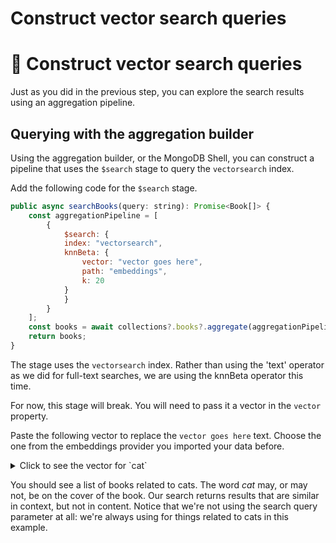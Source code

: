 
# Construct vector search queries
# 👐 Construct vector search queries

Just as you did in the previous step, you can explore the search results using an aggregation pipeline.

## Querying with the aggregation builder

Using the aggregation builder, or the MongoDB Shell, you can construct a pipeline that uses the `$search` stage to query the `vectorsearch` index.

Add the following code for the `$search` stage.

```js
public async searchBooks(query: string): Promise<Book[]> {
    const aggregationPipeline = [
        {
            $search: {
            index: "vectorsearch",
            knnBeta: {
                vector: "vector goes here",
                path: "embeddings",
                k: 20
            }
            }
        }
    ];
    const books = await collections?.books?.aggregate(aggregationPipeline).toArray() as Book[];
    return books;
}
```

The stage uses the `vectorsearch` index. Rather than using the 'text' operator as we did for full-text searches, we are using the <Link to="https://www.mongodb.com/docs/atlas/atlas-search/knn-beta/">knnBeta</Link> operator this time.

For now, this stage will break. You will need to pass it a vector in the `vector` property.

Paste the following vector to replace the `vector goes here` text. Choose the one from the embeddings provider you imported your data before.

<details>
<summary>Click to see the vector for `cat`</summary>
<div>

                <Tabs groupId="aiproviders">
                                    <TabItem value="serverless" label="Serverless Endpoint" default>

```js

 [
    -0.0174162965 ,  0.0245774388 ,  -0.0101664858 ,  0.015426904 ,  -0.00415589521 ,  0.000379170029 ,  0.00328788417 ,  0.0232018214 ,  0.0125158112 ,  0.0160533246 ,  -0.00541570364 ,  0.0105888518 ,  -0.00495141745 ,  0.00877464749 ,  -0.00066192291 ,  -0.0279761553 ,  0.00479448168 ,  0.00526619935 ,  0.0137019875 ,  0.0112587586 ,  -0.0164364669 ,  0.00324318558 ,  -0.00365074654 ,  0.00283526955 ,  0.0249142349 ,  -0.000715848873 ,  -0.0189171676 ,  -0.000722481229 ,  0.00902813487 ,  -0.0158262141 ,  0.00499641569 ,  0.0144984741 ,  0.0185688455 ,  0.0219901353 ,  -0.0337887295 ,  -0.00138517399 ,  0.0149789844 ,  -0.0011123264 ,  -0.0220389366 ,  0.00396383693 ,  -0.00816524867 ,  0.0165361371 ,  0.0000103136945 ,  0.00915649 ,  -0.00743202539 ,  0.00258577825 ,  -0.0010407283 ,  -0.013722592 ,  0.0265785698 ,  0.0116659962 ,  -0.0044687083 ,  -0.0170654096 ,  0.0090931775 ,  0.0182800591 ,  -0.00480159 ,  -0.0223153941 ,  -0.0149503266 ,  0.00384669541 ,  0.00747237448 ,  0.00374067528 ,  -0.0029205468 ,  0.00429578731 ,  -0.00466444204 ,  0.00285394932 ,  -0.00742075406 ,  0.00319738523 ,  0.00445757806 ,  -0.0183825158 ,  -0.0038325619 ,  0.00428729085 ,  0.0102414265 ,  -0.00895938464 ,  0.00405489327 ,  -0.00223220978 ,  -0.0142137855 ,  0.0128879305 ,  0.00182934839 ,  -0.0129079223 ,  -0.0109607885 ,  -0.00286891381 ,  -0.00816109776 ,  0.0042261472 ,  -0.0138018392 ,  0.00879025646 ,  -0.0275858473 ,  0.0199074782 ,  0.00278126402 ,  0.00318450946 ,  0.00392502174 ,  0.0032763998 ,  0.00577079458 ,  0.0109967645 ,  0.0241964459 ,  -0.00249635172 ,  -0.0277098026 ,  -0.0112264836 ,  0.00543002551 ,  -0.0060945563 ,  0.00533928443 ,  0.00700696697 ,  -0.00443158392 ,  0.0266380236 ,  0.0052870675 ,  0.00181362615 ,  -0.00063150574 ,  -0.010961365 ,  0.00454009417 ,  0.00301212608 ,  0.0146357827 ,  0.00371428649 ,  -0.0144161526 ,  0.00273155351 ,  -0.00169123092 ,  -0.00276259822 ,  0.00441844296 ,  0.013464313 ,  0.0272840764 ,  0.0103263296 ,  -0.00747303572 ,  0.0177887678 ,  0.0138310278 ,  0.000284288137 ,  -0.0100040426 ,  0.00991517305 ,  -0.0158022288 ,  -0.00863224082 ,  0.00715725124 ,  0.0218035821 ,  -0.0120832948 ,  0.0068402607 ,  0.00545122242 ,  -0.00650596293 ,  0.0155197401 ,  0.00771469343 ,  0.0214803 ,  -0.0148789957 ,  0.0286776777 ,  -0.00362978922 ,  -0.0171407629 ,  0.00785124 ,  0.00237989728 ,  0.0161630642 ,  0.0101449694 ,  -0.00741708232 ,  0.00798536651 ,  0.00452013081 ,  0.0103888111 ,  -0.014011967 ,  0.0311738066 ,  -0.00891176 ,  -0.00529846037 ,  -0.00671822391 ,  0.00301906583 ,  -0.0069941 ,  0.0188662242 ,  -0.000790660677 ,  0.00393483834 ,  -0.00165903952 ,  -0.00847951416 ,  0.00668279501 ,  0.0161590427 ,  -0.0146305244 ,  -0.00464632642 ,  -0.0056685 ,  0.0330115482 ,  0.0111305835 ,  0.0302436613 ,  -0.0116894422 ,  -0.00270438148 ,  0.0285141747 ,  -0.00717114331 ,  -0.0167590193 ,  0.00485714804 ,  0.00388671015 ,  -0.00185622601 ,  0.0241311342 ,  -0.00222511846 ,  -0.00568641163 ,  0.00082476 ,  0.00102514261 ,  0.007614817 ,  0.0115251541 ,  0.0115654282 ,  0.0149287824 ,  -0.0142699759 ,  0.00305828 ,  0.0107790576 ,  -0.0271064173 ,  -0.000438057235 ,  0.0149125801 ,  -0.00570692122 ,  0.019790316 ,  0.00523369899 ,  0.0157233402 ,  0.0194497723 ,  0.00828364 ,  0.0261637885 ,  -0.00106777356 ,  -0.00172611733 ,  0.0210740175 ,  0.0108330827 ,  0.00277128536 ,  0.0154189626 ,  0.00658144709 ,  0.0123065403 ,  -0.0227006748 ,  -0.0146393012 ,  0.00505430065 ,  -0.0153992195 ,  0.0292910989 ,  0.0130359642 ,  -0.00779962493 ,  0.0139949955 ,  -0.0134135196 ,  0.0225379467 ,  0.0151461326 ,  0.00695634028 ,  -0.0024139965 ,  -0.017798746 ,  -0.0196874235 ,  -0.0325383283 ,  0.0160800312 ,  0.0121088177 ,  -0.00885253772 ,  0.0105135813 ,  -0.00632725563 ,  0.044731766 ,  0.0135601694 ,  0.0155309541 ,  0.0211559199 ,  0.0178867057 ,  0.00488560786 ,  -0.0240100455 ,  0.00487437192 ,  -0.0041149091 ,  0.00257139071 ,  0.0196579695 ,  0.0150385257 ,  0.0177825782 ,  0.0153155597 ,  0.00475977128 ,  0.00158851594 ,  0.00595198805 ,  0.00178528065 ,  -0.00435770303 ,  -0.0140293073 ,  -0.0239157584 ,  0.0202592406 ,  -0.00880476646 ,  0.00874939 ,  0.0148269385 ,  0.00226395833 ,  0.0113797877 ,  0.0148496982 ,  0.000981716905 ,  0.00161507656 ,  -0.0109435441 ,  -0.00667641591 ,  0.0344219916 ,  0.0372289196 ,  -0.0129976077 ,  0.027455451 ,  -0.0101687554 ,  0.0184402447 ,  0.00000160684897 ,  0.00839170348 ,  -0.00304720737 ,  -0.00501035852 ,  0.0013040686 ,  0.0286810193 ,  -0.00165785092 ,  -0.00896887481 ,  0.014901435 ,  -0.00864635594 ,  0.0140394829 ,  0.0160239 ,  0.0303953737 ,  -0.0108761434 ,  0.0209692623 ,  0.00971899368 ,  -0.00486202398 ,  -0.00106382929 ,  0.0157670155 ,  0.0185049102 ,  -0.000125856968 ,  0.016272841 ,  0.00143731432 ,  -0.0148587143 ,  -0.00194294413 ,  -0.00134741853 ,  -0.0215529297 ,  0.00967474747 ,  0.004122396 ,  -0.000132224464 ,  0.0288606416 ,  0.0107908072 ,  0.00210265 ,  0.0247537829 ,  -0.00562974578 ,  -0.0163796097 ,  -0.0172648821 ,  0.0059145228 ,  -0.00990151428 ,  -0.0134067796 ,  -0.00594962807 ,  0.0168949831 ,  -0.0162620917 ,  -0.0118620684 ,  0.00665928749 ,  0.0104725547 ,  -0.0263601895 ,  -0.00030892287 ,  0.0131708058 ,  0.0205616262 ,  0.0193500519 ,  -0.00274952711 ,  0.0265398808 ,  0.00813123 ,  0.00141490332 ,  -0.00281327404 ,  -0.00459163031 ,  -0.00336960121 ,  0.00627432717 ,  -0.00115516654 ,  0.0324379057 ,  0.00233021169 ,  -0.0084840795 ,  0.0193278417 ,  -0.00452532293 ,  0.00359316729 ,  -0.00484369043 ,  -0.0124026937 ,  0.00538760144 ,  0.00616242364 ,  0.0164079089 ,  -0.00219628913 ,  0.013533229 ,  0.0132479165 ,  0.0189592596 ,  0.0126596289 ,  -0.0216388721 ,  0.0176775195 ,  -0.00595868705 ,  0.0174865779 ,  -0.027499225 ,  -0.00467659533 ,  -0.00849458296 ,  0.0136932498 ,  -0.0112622883 ,  0.00561642693 ,  0.000294685509 ,  0.00167854887 ,  -0.00100786611 ,  0.00122261653 ,  0.011614399 ,  0.0204342 ,  -0.0117546692 ,  0.00602791319 ,  0.00254450296 ,  0.0116753969 ,  -0.00492580514 ,  0.00670228619 ,  0.00524263503 ,  0.0359221213 ,  -0.00650785957 ,  -0.00342567032 ,  0.000238710738 ,  -0.0144591732 ,  -0.0180309769 ,  0.000703251222 ,  0.0179406367 ,  -0.0121124517 ,  0.00484898081 ,  -0.0129846008 ,  -0.0121382745 ,  0.0298236441 ,  0.00660934439 ,  0.00802135468 ,  -0.0147326291 ,  0.00721890526 ,  0.0268558953 ,  0.00417125644 ,  -0.00530042592 ,  -0.00102057308 ,  0.00427180901 ,  0.0162123423 ,  -0.0158268809 ,  0.0016410104 ,  0.00358636281 ,  0.0103789438 ,  -0.0373012312 ,  -0.0167543553 ,  0.00789179094 ,  -0.00651058787 ,  -0.00101554592 ,  -0.00974304695 ,  -0.00131745555 ,  0.0105802603 ,  0.0131299524 ,  -0.00679483218 ,  -0.00871113222 ,  0.0147298109 ,  0.00825089682 ,  0.00596718257 ,  0.0023834582 ,  0.0152730308 ,  0.0268712863 ,  0.0115540912 ,  -0.0034172642 ,  -0.00113652134 ,  0.0076234513 ,  0.0187208131 ,  -0.00650485698 ,  0.000535065075 ,  0.0165142342 ,  0.0018421209 ,  -0.249476731 ,  -0.00826251786 ,  -0.00227547437 ,  -0.01809109 ,  -0.013197042 ,  0.0037673153 ,  0.0365200639 ,  0.00140378659 ,  0.0111682555 ,  -0.00212278054 ,  0.00192302209 ,  0.00551756844 ,  0.00918013416 ,  0.0016007123 ,  0.00283389539 ,  0.0198921915 ,  0.00813968293 ,  0.000216852786 ,  -0.0105159897 ,  0.00775925955 ,  0.0125824884 ,  0.0122032613 ,  0.0271087475 ,  -0.237329781 ,  -0.0091460431 ,  0.0316801593 ,  0.011309783 ,  0.0148321288 ,  0.0164116453 ,  0.00588332955 ,  0.00802596472 ,  0.0076354132 ,  -0.00110252993 ,  0.00436541392 ,  -0.0034002536 ,  -0.00814347249 ,  -0.0100771571 ,  0.000550651457 ,  -0.0175937749 ,  -0.00430326303 ,  0.00681335293 ,  0.00399685185 ,  0.00380431511 ,  0.00233724923 ,  -0.00215457822 ,  0.00195491593 ,  0.0162788294 ,  -0.00570913265 ,  0.000231042519 ,  0.00515314238 ,  0.0150186466 ,  -0.00307800807 ,  -0.0198503546 ,  0.014186522 ,  0.0174691118 ,  -0.249346316 ,  -0.0132391 ,  0.0147329448 ,  -0.00133319933 ,  0.0165803097 ,  0.00463585882 ,  0.0113709606 ,  0.008648647 ,  -0.0157090388 ,  -0.0161941145 ,  0.0260536075 ,  0.0115038939 ,  0.0175996292 ,  0.0117571149 ,  0.0102994246 ,  0.00593641959 ,  -0.0208111256 ,  0.00133263832 ,  0.010016934 ,  -0.00106800569 ,  0.0136044649 ,  0.0122899665 ,  0.0123574333 ,  -0.0159868691 ,  -0.00883269496 ,  -0.0105052972 ,  -0.0153602259 ,  -0.00708895084 ,  -0.00374335726 ,  -0.00516681513 ,  -0.0135211078 ,  0.0079748584 ,  0.00592072774 ,  0.00657905731 ,  0.00537452195 ,  0.0105388239 ,  0.00773322256 ,  -0.00987939443 ,  -0.0255899932 ,  0.0052358415 ,  -0.0246183649 ,  -0.011944456 ,  -0.00988268107 ,  -0.00565451337 ,  0.0147379646 ,  0.00744351419 ,  0.00927754212 ,  0.00380466622 ,  0.0037476616 ,  0.0092136357 ,  -0.0178595334 ,  0.00654375087 ,  0.00677238265 ,  0.0119226445 ,  0.0140760075 ,  0.0101927957 ,  0.0223148279 ,  -0.00858868565 ,  0.012999041 ,  -0.0150532462 ,  0.0109934555 ,  0.00686802063 ,  0.0031152619 ,  -0.00473426143 ,  0.000165670586 ,  0.00571797 ,  0.00903102383 ,  0.0144805517 ,  0.0254828241 ,  0.0119039025 ,  0.0119439596 ,  0.0103861969 ,  0.00474035135 ,  -0.0117407953 ,  0.0022234011 ,  -0.0240126532 ,  0.00195854483 ,  -0.00518661272 ,  0.019946482 ,  -0.00267217122 ,  0.009945862 ,  0.0190599672 ,  0.0397237316 ,  0.0202055052 ,  -0.0139578842 ,  0.0060266573 ,  0.00725419354 ,  -0.00301874289 ,  0.00148249371 ,  0.0024454135 ,  0.00820134301 ,  -0.00378446095 ,  0.0234579109 ,  -0.0033848444 ,  0.00254337443 ,  0.0135972723 ,  0.00937160477 ,  -0.00909276493 ,  0.00130138954 ,  -0.00247958838 ,  -0.00518678408 ,  0.0116308825 ,  -0.00553699303 ,  0.00865344424 ,  -0.0209188387 ,  0.0284014959 ,  0.0397592895 ,  0.0571159609 ,  0.0189767536 ,  -0.023579834 ,  -0.00844216067 ,  0.0269133598 ,  -0.00793308951 ,  0.0179536212 ,  0.0059208381 ,  0.0267210901 ,  -0.00665957062 ,  -0.00739492057 ,  0.000611711 ,  -0.0111742681 ,  -0.0088798441 ,  0.0142433736 ,  -0.00675414363 ,  -0.013581289 ,  0.0119962124 ,  -0.00928197522 ,  -0.00478880247 ,  0.00416102679 ,  0.0038893742 ,  0.0427196696 ,  0.0131726274 ,  -0.0123320194 ,  0.00407074625 ,  0.0157892872 ,  -0.00405432237 ,  0.0148664955 ,  0.000984201324 ,  0.00735353632 ,  0.00236657821 ,  0.0131964013 ,  0.0166589823 ,  0.00707848091 ,  -0.0027406693 ,  0.00459480798 ,  0.0105721094 ,  0.038077537 ,  -0.00724895485 ,  0.0128929093 ,  0.0175121538 ,  -0.00665202318 ,  -0.247710422 ,  0.00593931973 ,  -0.0173492823 ,  -0.203771278 ,  0.022104552 ,  0.0050284192 ,  0.0160764456 ,  0.016262304 ,  -0.0205290765 ,  0.0136162154 ,  0.00742666796 ,  0.00876677874 ,  0.0114127081 ,  0.0416617617 ,  -0.00927854702 ,  0.0112848505 ,  0.0178707372 ,  -0.00223326334 ,  0.0115998704 ,  0.00727966847 ,  -0.0224510189 ,  0.0249368027 ,  0.0238542352 ,  -0.0146937314 ,  -0.0209311862 ,  -0.00717318663 ,  0.0110357357 ,  -0.00295578293 ,  0.0181849543 ,  0.00753912888 ,  0.0042518219 ,  -0.00561797433 ,  -0.00504555972 ,  0.0107642859 ,  0.0177009478 ,  0.00762712 ,  0.0197622236 ,  0.00996106863 ,  0.0102393087 ,  -0.000226532284 ,  0.00431017531 ,  0.00471323589 ,  -0.00553298509 ,  -0.00104342133 ,  0.00330404961 ,  0.00767560164 ,  0.0136543792 ,  0.00799431466 ,  -0.0267019328 ,  0.00330304564 ,  0.00223713531 ,  -0.0070342035 ,  0.00321111432 ,  0.00481710536 ,  0.00400120579 ,  -0.00364657654 ,  0.00713134604 ,  0.00183409965 ,  0.0146055343 ,  0.00995466858 ,  -0.00987416 ,  0.0178020764 ,  -0.00410982594 ,  -0.00375419459 ,  -0.00325361406 ,  -0.00651473925 ,  0.004713431 ,  -0.0153508792 ,  -0.0185174402 ,  -0.00903706253 ,  -0.0126047824 ,  0.0033940461 ,  0.000134488277 ,  -0.00378203602 ,  0.0171301793 ,  -0.00948834792 ,  0.0229860656 ,  0.0204468649 ,  0.0309519116 ,  -0.0137306936 ,  0.0127609968 ,  0.00304349489 ,  -0.00848938338 ,  0.000456935231 ,  -0.00419570133 ,  -0.0183459539 ,  0.0126175517 ,  0.0170864258 ,  -0.00714809308 ,  -0.00622619689 ,  -0.00646926463 ,  0.00463462481 ,  -0.00598485954 ,  0.0058905771 ,  -0.00532265846 ,  0.00814901479 ,  -0.00345747569 ,  0.00700392434 ,  0.00343142869 ,  -0.00116848084 ,  -0.00112342311 ,  0.00955636241 ,  0.00373206171 ,  -0.0109822154 ,  0.00771702081 ,  -0.0189748686 ,  0.00980147719 ,  -0.00591509324 ,  0.0076705208 ,  0.0394647382 ,  0.0115754018 ,  0.0143392934 ,  0.0000282846286 ,  0.0113825127 ,  0.0137632713 ,  0.011303287 ,  -0.0120392628 ,  0.00527257239 ,  -0.01770005 ,  -0.0211959593 ,  0.00266567105 ,  0.0137595497 ,  0.0152906533 ,  0.00961258076 ,  0.00359264831 ,  0.00661252718 ,  0.00695862202 ,  -0.0026560782 ,  -0.00485670427 ,  -0.0139870541 ,  -0.000298133207 ,  0.0239104815 ,  0.00129168539 ,  0.000877773913 ,  0.00655013742 ,  0.0215926971 ,  -0.0083441427 ,  -0.0110250823 ,  -0.0227467511 ,  -0.00535951043 ,  -0.0152951283 ,  0.0261800103 ,  0.00358167547 ,  0.00995154399 ,  0.0208249036 ,  -0.00415720558 ,  0.0102396579 ,  0.00937197078 ,  0.0101401098 ,  0.0162998606 ,  -0.00591357565 ,  -0.00123272289 ,  -0.00332033541 ,  0.0252272952 ,  0.0071680313 ,  0.00495454436 ,  0.0116113769 ,  0.0884006843 ,  0.0106528541 ,  0.0191799905 ,  0.00955921505 ,  0.00730522443 ,  0.0124047017 ,  0.00439803209 ,  -0.00646532886 ,  0.0221869014 ,  -0.00383959105 ,  -0.00633799238 ,  -0.00244529778 ,  0.0185070243 ,  0.00660874508 ,  0.000933621894 ,  0.0225343518 ,  -0.000844085938 ,  -0.0189829767 ,  0.0178090725 ,  0.0259044357 ,  0.0013883377 ,  0.0267268326 ,  0.0166377965 ,  0.0123627633 ,  0.0018634533 ,  0.00947038 ,  0.011571574 ,  0.0193832647 ,  -0.00982086919 ,  0.00155755156 ,  0.0129259815 ,  0.00136097835 ,  -0.00877885893 ,  0.0131311752 ,  -0.00151362107 ,  0.00834575202 ,  0.00050025346 ,  0.00319283199 ,  0.00782897323 ,  0.000716953946 ,  0.016656056 ,  0.0286584031 ,  -0.0176211428 ,  0.0118140755 ,  0.00854969304 ,  0.0290862173 ,  0.0170480814 ,  -0.00587001676 ,  -0.00909367 ,  0.00177566044 ,  0.016940793 ,  -0.00799633469 ,  -0.00553826662 ,  -0.000856186845 ,  -0.00895845331 ,  0.017707251 ,  0.00894242432 ,  0.00279541756 ,  0.00194747688 ,  0.0620145164 ,  0.0170855131 ,  0.0181015283 ,  -0.00488511659 ,  0.00739530521 ,  0.00381793058 ,  0.0236838441 ,  -0.0110180546 ,  -0.00303233787 ,  0.0106252125 ,  0.0218523424 ,  0.0120258862 ,  -0.0238109063 ,  -0.0141544091 ,  -0.0117197642 ,  0.00142283749 ,  0.00749559887 ,  -0.01835653 ,  0.0109190186 ,  0.230248854 ,  0.00243706512 ,  -0.0191726219 ,  -0.0039915205 ,  0.00090481824 ,  0.0097334832 ,  0.0011603015 ,  0.0128068542 ,  0.0132220108 ,  0.00675814971 ,  -0.00593760097 ,  -0.00415971177 ,  -0.00962787 ,  -0.00549635105 ,  0.00823726878 ,  0.0050871023 ,  -0.0110829314 ,  -0.0240769703 ,  0.0216759592 ,  0.0105546387 ,  0.0092127258 ,  0.00950946938 ,  0.011214288 ,  0.0207515862 ,  -0.00427346211 ,  0.0215848032 ,  0.00631247042 ,  -0.0173860975 ,  -0.00429316331 ,  -0.0156703293 ,  0.0145311896 ,  0.00154955836 ,  0.029202221 ,  0.00952351093 ,  0.00762017304 ,  0.0132371243 ,  -0.000413324917 ,  -0.018139435 ,  -0.00137031218 ,  -0.0247978102 ,  0.00110339699 ,  -0.0127050383 ,  0.00427115569 ,  0.0105016418 ,  0.00707798311 ,  0.00346998381 ,  0.0103705777 ,  -0.00652977 ,  -0.00415032031 ,  -0.02806486 ,  -0.00196650578 ,  -0.00155976182 ,  0.00992677 ,  -0.00105549069 ,  0.0137296533 ,  0.0236347523 ,  0.00182458689 ,  0.0199223049 ,  -0.00276026176 ,  0.00998133142 ,  0.0146578802 ,  0.019509837 ,  0.0132354666 ,  0.016197456 ,  -0.0222785398 ,  0.0275361184 ,  -0.00708267 ,  0.00204956881 ,  -0.0148065751 ,  -0.0156063633 ,  0.00459486898 ,  0.0315569416 ,  -0.0123368967 ,  0.000550252618 ,  0.0112896077 ,  0.0101433489 ,  0.0137203485 ,  -0.0309543014 ,  -0.0102090118 ,  -0.0146470396 ,  -0.0152495811 ,  -0.00782251731 ,  -0.000481927331 ,  0.00249194936 ,  0.0247710273 ,  -0.0138575658 ,  -0.00127112528 ,  -0.0101131462 ,  -0.0206313506 ,  0.0304280054 ,  -0.00248918636 ,  0.0173521303 ,  0.00556982402 ,  0.00141715049 ,  -0.00190233544 ,  0.0123170558 ,  0.0233307444 ,  0.00312000071 ,  0.00893271156 ,  -0.00211704732 ,  -0.0223851744 ,  -0.012003378 ,  -0.00173906132 ,  -0.033930853 ,  -0.0132441921 ,  0.00660338392 ,  -0.00732988073 ,  0.0382183567 ,  0.0115636932 ,  -0.00888128299 ,  0.00235293456 ,  0.015075597 ,  0.00542440079 ,  -0.00468811532 ,  0.00985751394 ,  -0.0152464211 ,  -0.0179700833 ,  0.0264063235 ,  0.0013880292 ,  -0.0310891103 ,  -0.00859554764 ,  0.0131274536 ,  -0.0163813084 ,  0.00150359748 ,  -0.0189019889 ,  0.017225489 ,  -0.00493983 ,  0.0150729371 ,  -0.00679251924 ,  -0.0257455166 ,  -0.0165748503 ,  -0.00722624 ,  -0.00870564487 ,  -0.00937411375 ,  -0.00884327 ,  -0.00593924755 ,  0.0273168385 ,  0.00984810665 ,  -0.00478853 ,  0.00960565172 ,  0.00520327082 ,  0.0110894656 ,  0.0043701129 ,  -0.012798368 ,  0.0209687147 ,  0.00173782359 ,  -0.00601157593 ,  -0.0136476019 ,  0.0242128018 ,  0.0126717044 ,  0.0118195312 ,  0.0129737463 ,  -0.0229055211 ,  0.000690913934 ,  0.00551808765 ,  -0.00700541073 ,  0.00897676498 ,  0.0118167475 ,  0.00463432027 ,  0.00607711449 ,  0.00252673146 ,  -0.00303562544 ,  0.00487812655 ,  0.0325729102 ,  0.00728356885 ,  0.00073953392 ,  0.0265055709 ,  -0.000579640735 ,  0.0107898898 ,  0.0121998601 ,  -0.00714005716 ,  0.0078013367 ,  -0.00521270139 ,  0.0168101899 ,  0.0088647 ,  0.00999857578 ,  -0.00270523643 ,  0.0103866616 ,  -0.0269346833 ,  0.00911592133 ,  -0.00812651496 ,  -0.00206404645 ,  -0.025884686 ,  0.00912743341 ,  -0.00175872992 ,  -0.00991604198 ,  -0.0105091603 ,  0.000180510629 ,  0.00418163789 ,  0.0123867551 ,  0.0236539524 ,  0.00107925967 ,  -0.025238933 ,  0.00963406172 ,  0.00202377327 ,  -0.0114020761 ,  -0.0153827742 ,  -0.233063191 ,  0.00823930651 ,  0.0278516747 ,  0.00509003364 ,  -0.00586490473 ,  0.0193683915 ,  0.00820283 ,  -0.00357188215 ,  0.0268714819 ,  0.010479169 ,  0.0107392 ,  -0.0155000668 ,  0.00263407873 ,  0.00065870746 ,  0.0123836948 ,  0.00198982726 ,  0.00132350391 ,  0.0108083915 ,  0.0162774287 ,  0.0291505177 ,  -0.00716524059 ,  0.019510936 ,  0.010420735 ,  -0.0078454446 ,  0.00412600813 ,  0.222484067 ,  -0.0179173574 ,  0.00783126522 ,  0.0239261631 ,  0.0193766039 ,  -0.0161322337 ,  0.00684979092 ,  0.000586602953 ,  0.0130467732 ,  0.0358007923 ,  0.0269247554 ,  0.0153604094 ,  0.0151261631 ,  -0.00188700343 ,  -0.0430293642 ,  0.0189248 ,  0.02430127 ,  0.00555612473 ,  0.0119575197 ,  0.00771942968 ,  0.0176902339 ,  0.00583886588 ,  0.0116942478 ,  -0.00926405098 ,  0.00491529051 ,  0.0217139572 ,  0.00573335215 ,  -0.000804958807 ,  -0.0280170124 ,  0.00963724311 ,  0.00507564237 ,  0.0220594108 ,  0.0128042139 ,  -0.00127830007 ,  0.00259291125 ,  0.0103000822 ,  -0.0145079456 ,  0.0148036787 ,  -0.0105359266 ,  -0.00389395165 ,  0.0142206615 ,  0.0135824792 ,  0.00595895387 ,  0.0161511507 ,  0.232452959 ,  -0.000142555946 ,  0.000271107041 ,  -0.0238926113 ,  0.0259047505 ,  0.0106993951 ,  -0.000737730297 ,  0.00544273434 ,  -0.0127941575 ,  -0.00329739344 ,  0.0119100409 ,  -0.0142753571 ,  -0.0108688306 ,  0.00695010647 ,  -0.0138504179 ,  -0.00906034093 ,  0.0275518447 ,  0.0196045041 ,  -0.00615167757 ,  -0.00447422592 ,  0.0149298692 ,  -0.00664616656 ,  0.0058194031 ,  0.00575606152 ,  0.0144092711 ,  0.000867464871 ,  0.0178548153 ,  -0.0210043751 ,  0.00154653843 ,  0.0130040636 ,  0.0133344783 ,  0.0210689399 ,  -0.000798698107 ,  0.0169157814 ,  -0.0211629048 ,  0.005026937 ,  -0.00688200723 ,  0.0141195403 ,  0.00194833172 ,  -0.252283752 ,  -0.00496839592 ,  -0.0271510147 ,  -0.0269647278 ,  0.0011925943 ,  -0.00528299622 ,  0.0144576477 ,  0.000428500032 ,  0.194181517 ,  0.00120390451 ,  0.0186372641 ,  -0.00348009216 ,  -0.0250063483 ,  0.0111154262 ,  0.0238689296 ,  0.0344107933 ,  -0.00657161698 ,  0.0185912456 ,  -0.0111957164 ,  0.0239445083 ,  0.0103179496 ,  -0.00954331364 ,  0.00209623878 ,  -0.0154177193 ,  0.00399070745 ,  -0.0194557216 ,  0.0299478099 ,  -0.0170003455 ,  -0.00423035165 ,  0.00587320467 ,  0.00796341058 ,  -0.00533772586 ,  -0.248399302 ,  0.00699611707 ,  0.0210152119 ,  0.00201326329 ,  -0.00507608615 ,  -0.000718786905 ,  0.00656326115 ,  0.00659298338 ,  -0.000534767867 ,  -0.000965561543 ,  0.0184912439 ,  0.0121826055 ,  0.0243660659 ,  -0.0246042833 ,  0.00656386279 ,  -0.251107365 ,  0.00962331798 ,  -0.00142832671 ,  -0.00682493858 ,  -0.0102992058 ,  0.0318381 ,  0.0140759088 ,  -0.00792997237 ,  0.00992488116 ,  0.0159473531 ,  -0.00444503687 ,  0.0184682291 ,  0.017080579 ,  0.00362053 ,  -0.0146627109 ,  -0.00403425889 ,  0.00717000104 ,  -0.00611356599 ,  0.0233313721 ,  -0.0000191460767 ,  0.00184973946 ,  -0.0221430436 ,  0.00678605726 ,  0.0109037785 ,  0.0074805771 ,  -0.00145827222 ,  0.00939664524 ,  -0.0191412829 ,  -0.0105937077 ,  -0.0203552675 ,  -0.000773178705 ,  0.0147816595 ,  -0.00293966336 ,  0.00826846436 ,  0.00837803818 ,  -0.00101526314 ,  -0.00273553329 ,  0.0101266494 ,  -0.001673689 ,  0.0188849866 ,  -0.00579562318 ,  -0.00269100559 ,  0.0139123229 ,  0.0112447571 ,  0.0129238544 ,  0.00298438338 ,  -0.003334234 ,  -0.00305852038 ,  0.0393794663 ,  -0.00390231446 ,  -0.00732593611 ,  -0.0110708829 ,  -0.00361443846 ,  0.017583428 ,  -0.00718549918 ,  -0.0101442989 ,  0.0065733823 ,  0.0142287426 ,  -0.0144060105 ,  0.00344274659 ,  -0.0119144674 ,  -0.0250328835 ,  0.00977446232 ,  -0.0151946703 ,  0.000556509 ,  0.0120263537 ,  0.0082664974 ,  0.000492535 ,  -0.00991211366 ,  -0.0231444649 ,  0.00153488165 ,  -0.0052031083 ,  -0.00942852534 ,  0.00826752093 ,  -0.00482423091 ,  0.00424786424 ,  0.017576132 ,  0.0120774219 ,  -0.0326001756 ,  -0.00969811715 ,  0.029474657 ,  0.0119578587 ,  -0.0031990048 ,  -0.0134235388 ,  -0.00780537 ,  0.0195534639 ,  -0.0083468128 ,  0.0167794749 ,  0.0110201519 ,  -0.00678452477 ,  0.0359834693 ,  0.00414798083 ,  -0.00200532866 ,  0.00184809917 ,  -0.00298899389 ,  0.000270740275 ,  -0.0126912016 ,  -0.0166389067 ,  0.00333408779 ,  -0.0122501981 ,  0.0221671369 ,  0.0151061174 ,  0.00304372516 ,  0.0100959325 ,  -0.00467099808 ,  0.0188763589 ,  0.00374847348 ,  -0.0058837696 ,  0.0305340886 ,  0.00531517901 ,  -0.0162042547 ,  -0.00144578575 ,  -0.0150523717 ,  -0.0107740369 ,  0.019592585 ,  0.0282917749 ,  -0.0261388607 ,  -0.0104051903 ,  0.0102958074 ,  0.0109012872 ,  0.0120215379 ,  0.0122558093 ,  0.0160539318 ,  0.000855114136 ,  -0.0187473483 ,  -0.00864194054 ,  -0.00797920395 ,  -0.0267480165 ,  0.0124802077 ,  0.0150261708 ,  0.00829137862 ,  0.00437135482 ,  0.00774782 ,  0.0332311727 ,  0.0136966566 ,  0.00591752492 ,  -0.012198546 ,  0.0205642898 ,  0.0185321 ,  0.0103255874 ,  0.0108888196 ,  0.00530302478 ,  0.00643242383 ,  0.00161989743 ,  0.00333637255 ,  0.0126080802 ,  0.0121926358 ,  0.0272572972 ,  0.0189470444 ,  0.00643786741 ,  0.0146671822 ,  -0.0115446849 ,  0.0160693377 ,  0.00702429609 ,  -0.0110485144 ,  -0.00256681 ,  -0.0121004796 ,  0.0154860076 ,  0.0217484739 ,  0.00479157455 ,  0.00916166138 ,  0.00520737376 ,  0.0295828115 ,  0.0215843525 ,  0.0139442133 ,  0.00587165263 ,  -0.0629038811 ,  0.0089202309 ,  -0.00977275148 ,  -0.00215260568 ,  0.0276353694 ,  0.0156865902 ,  0.00255307183 ,  0.0254296176 ,  0.00365543528 ,  -0.0057183858 ,  0.00900592748 ,  0.0107010705 ,  0.00631309114 ,  -0.0148108741 ,  0.0128395287 ,  -0.00277325674 ,  0.0152730336 ,  0.0142901326 ,  0.0194778983 ,  -0.00394276483 ,  0.00969220325 ,  0.00726978621 ,  -0.00968333054 ,  0.00766262319 ,  0.000700654055 ,  0.0132916747 ,  -0.00595067861 ,  0.00508601451 ,  0.00437385915 ,  0.0357413851 ,  -0.0143224932 ,  -0.0150837479 ,  0.00032923551 ,  -0.00152578694
],
```

                    </TabItem>
  <TabItem value="openai" label="OpenAI" default>

  This vector has 1536 dimensions

  ```js

[
  -0.0071006604 ,  -0.017430507 ,  -0.009666266 ,  -0.030631134 ,  -0.012618665 ,  0.0031245034 ,  -0.004992818 ,  -0.041220024 ,  -0.014563273 ,  -0.021348111 ,  0.019247366 ,  0.050730154 ,  -0.0012570759 ,  0.0025904458 ,  -0.03840957 ,  -0.0060751275 ,  0.035513945 ,  -0.0047089336 ,  0.002324304 ,  -0.013512901 ,  -0.0189209 ,  0.009034623 ,  0.01589753 ,  -0.008644282 ,  -0.014577467 ,  0.0071432428 ,  0.013065782 ,  -0.01334257 ,  0.0029523985 ,  0.004843779 ,  0.0039672856 ,  -0.016820155 ,  -0.01579817 ,  -0.043036886 ,  -0.027096773 ,  -0.004290204 ,  0.007948765 ,  -0.009957247 ,  0.021986851 ,  -0.009055914 ,  0.0049253954 ,  0.00028388447 ,  -0.012128964 ,  0.013094171 ,  -0.0038395375 ,  0.006926781 ,  -0.022100406 ,  -0.004435695 ,  0.0013803883 ,  0.01393163 ,  0.0025620572 ,  0.008161678 ,  -0.011334088 ,  0.0102553265 ,  -0.0050992747 ,  0.0027998106 ,  0.007920377 ,  -0.0126825385 ,  0.013214822 ,  0.0023349498 ,  0.015869142 ,  0.004123422 ,  -0.0018328291 ,  0.022668175 ,  0.011177951 ,  -0.003442099 ,  -0.0074093845 ,  0.00042227816 ,  -0.0041553588 ,  0.005049595 ,  0.03236283 ,  0.028033592 ,  0.023619188 ,  -0.0057096262 ,  -0.009488839 ,  -0.007047432 ,  -0.008601699 ,  0.01132699 ,  -0.00054425973 ,  -0.005337028 ,  0.035968162 ,  -0.03250477 ,  -0.016351745 ,  0.005663495 ,  0.019744165 ,  0.006415789 ,  -0.009346896 ,  0.009581101 ,  -0.01021984 ,  0.010553405 ,  0.021220364 ,  0.026458032 ,  -0.012278004 ,  0.0375863 ,  -0.010354686 ,  0.019517057 ,  -0.016891126 ,  0.025024416 ,  -0.006791936 ,  -0.059956398 ,  0.0057805977 ,  0.005177343 ,  -0.04298011 ,  -0.0077855317 ,  -0.0038040518 ,  -0.009055914 ,  0.018509267 ,  0.0010592439 ,  0.017515672 ,  -0.00261706 ,  -0.0074945497 ,  0.057287887 ,  0.011852177 ,  -0.018154413 ,  0.0060006077 ,  -0.005156052 ,  -0.004843779 ,  -0.024328899 ,  -0.006039642 ,  -0.016082056 ,  0.010986329 ,  0.009318507 ,  0.039005727 ,  0.0074022873 ,  0.018878317 ,  0.01902026 ,  -0.007913279 ,  0.013619358 ,  -0.013505803 ,  0.017160816 ,  0.029098159 ,  0.00070128334 ,  0.013853562 ,  0.009744334 ,  0.00092085026 ,  0.027692929 ,  -0.04150391 ,  -0.0027306138 ,  -0.004687642 ,  -0.06285202 ,  -0.002361564 ,  0.019304143 ,  -0.019573834 ,  0.015698811 ,  -0.010723736 ,  0.023718547 ,  0.024641171 ,  0.0037614692 ,  0.012036702 ,  0.0022639786 ,  0.0051808916 ,  -0.00914108 ,  0.027167743 ,  -0.017671809 ,  -0.007352608 ,  0.030176919 ,  0.0034846817 ,  0.01488974 ,  -0.002145102 ,  -0.020169992 ,  -0.00024618107 ,  -0.004833133 ,  0.016933708 ,  -0.014208417 ,  0.005752209 ,  0.027011607 ,  0.020922285 ,  0.0043505295 ,  -0.013853562 ,  0.0048224875 ,  -0.019502863 ,  0.02295206 ,  -0.00688065 ,  0.007317122 ,  -0.003850183 ,  0.009283022 ,  -0.00086983974 ,  -0.005145406 ,  -0.0132645015 ,  -0.027054189 ,  -0.013484512 ,  0.011142465 ,  0.01562784 ,  0.032675102 ,  0.0010619053 ,  0.0049821725 ,  0.023988238 ,  -0.007991347 ,  -0.009219148 ,  -0.0045421515 ,  0.0056031696 ,  0.026727723 ,  0.020595819 ,  -0.023250138 ,  -0.65724933 ,  -0.024087597 ,  -0.009417867 ,  -0.012916743 ,  0.012568985 ,  0.024172762 ,  0.0022125246 ,  0.0025691544 ,  0.0063412692 ,  -0.014485205 ,  -0.016791767 ,  0.009077206 ,  0.0033782253 ,  -0.010510823 ,  -0.011021814 ,  -0.0032735427 ,  -0.00425117 ,  -0.018679598 ,  -0.018140217 ,  0.023250138 ,  -0.0021592963 ,  0.005227023 ,  0.0019055745 ,  -0.013016103 ,  0.0046131224 ,  -0.009701752 ,  0.0067777415 ,  -0.032987375 ,  0.025123775 ,  0.015272984 ,  -0.012313489 ,  0.03051758 ,  -0.005457679 ,  -0.013562581 ,  0.04661383 ,  0.022937864 ,  -0.0000013376392 ,  0.027110966 ,  0.015131042 ,  0.04059548 ,  -0.018296354 ,  -0.020070631 ,  0.016720796 ,  0.0025815743 ,  -0.025336688 ,  -0.012121866 ,  -0.00082149066 ,  -0.0005637768 ,  0.010979231 ,  -0.0055889753 ,  0.016351745 ,  -0.007324219 ,  0.0018718631 ,  -0.007324219 ,  0.00850234 ,  0.0044676317 ,  0.024683755 ,  -0.023817906 ,  0.003007401 ,  0.013115462 ,  -0.0034012909 ,  0.0052908966 ,  -0.008211358 ,  -0.020184185 ,  -0.016223997 ,  0.0070900144 ,  -0.01525879 ,  -0.0038040518 ,  0.023832101 ,  0.011099882 ,  0.0057238205 ,  0.0057699517 ,  -0.03471907 ,  0.003928251 ,  0.0037756634 ,  0.0221146 ,  0.008800418 ,  -0.012788995 ,  -0.0011240051 ,  -0.0120012155 ,  -0.007629395 ,  0.004137616 ,  -0.026202537 ,  -0.008175872 ,  0.015812365 ,  -0.011752817 ,  -0.02110681 ,  -0.0014407136 ,  0.014222612 ,  0.0114192525 ,  0.0070829173 ,  0.02437148 ,  -0.017316952 ,  0.014293583 ,  -0.0091339825 ,  0.00946045 ,  -0.0062702983 ,  0.003697595 ,  0.010553405 ,  -0.03818246 ,  -0.007934571 ,  -0.0050212066 ,  0.0065470855 ,  -0.006813227 ,  0.022199765 ,  0.02366177 ,  -0.014861352 ,  0.018807346 ,  0.036592707 ,  -0.021490054 ,  0.005432839 ,  -0.004769259 ,  -0.010042413 ,  0.00018252883 ,  0.0138251735 ,  -0.031511176 ,  0.012235421 ,  0.0047444194 ,  0.01865121 ,  -0.022909477 ,  -0.010297909 ,  0.020794537 ,  0.013165142 ,  -0.008488146 ,  0.0039034113 ,  0.003184829 ,  -0.016848544 ,  0.0011701363 ,  -0.006014802 ,  -0.002145102 ,  0.008324912 ,  -0.02022677 ,  0.014549079 ,  -0.016181415 ,  0.0032149917 ,  0.0021752648 ,  0.02503861 ,  0.016053667 ,  0.01835313 ,  -0.0044215005 ,  -0.025535408 ,  -0.00036350518 ,  0.010702444 ,  0.006493857 ,  0.018267965 ,  0.0029009443 ,  -0.006813227 ,  -0.024357287 ,  0.0024343093 ,  0.009559809 ,  -0.01488974 ,  -0.010794707 ,  0.027636154 ,  0.016479494 ,  0.03452035 ,  -0.022441067 ,  -0.010056607 ,  -0.015443315 ,  -0.019233173 ,  -0.008161678 ,  0.0057309177 ,  0.034122914 ,  -0.0042795585 ,  -0.013598066 ,  -0.017061457 ,  -0.023235943 ,  0.009481741 ,  0.032958988 ,  -0.025350884 ,  -0.033328038 ,  -0.0044782776 ,  -0.021532636 ,  -0.0056599467 ,  0.022057824 ,  0.007984251 ,  0.0043434324 ,  0.0086513795 ,  -0.027877454 ,  0.008324912 ,  0.0034633905 ,  0.029382043 ,  -0.004723128 ,  -0.011703137 ,  -0.0065151486 ,  0.0009536744 ,  0.016394328 ,  0.034208078 ,  0.01828216 ,  -0.01855185 ,  0.016323356 ,  -0.017302759 ,  0.0060360935 ,  -0.0008414513 ,  0.011071494 ,  0.000944803 ,  -0.011028912 ,  0.0055641355 ,  0.02221396 ,  0.017700197 ,  0.021830715 ,  -0.0005846246 ,  0.0131438505 ,  0.010446948 ,  -0.002476892 ,  0.019659 ,  -0.036053326 ,  -0.013867756 ,  -0.008154581 ,  0.03747275 ,  0.026103176 ,  -0.00013340352 ,  -0.008225553 ,  -0.016280774 ,  -0.012632859 ,  0.0074164816 ,  0.028487807 ,  -0.010446948 ,  -0.0023154328 ,  -0.0091126915 ,  0.00028499338 ,  -0.0075229383 ,  -0.0032380573 ,  -0.005855117 ,  0.020070631 ,  0.006206424 ,  0.011632166 ,  0.020851314 ,  0.03599655 ,  0.004048902 ,  -0.026543198 ,  -0.024726337 ,  0.00032580178 ,  0.0095740035 ,  0.010879872 ,  0.004513763 ,  -0.001346677 ,  0.027579376 ,  -0.020127408 ,  0.033725474 ,  0.013044491 ,  0.00018541205 ,  0.025095386 ,  0.014101961 ,  -0.024385676 ,  0.011752817 ,  -0.0033924193 ,  0.023619188 ,  0.015443315 ,  -0.0037259837 ,  0.015287179 ,  -0.01339225 ,  0.004918298 ,  -0.018168606 ,  0.018764764 ,  0.004527957 ,  -0.015925918 ,  0.016834348 ,  0.0064690174 ,  0.027096773 ,  0.0314544 ,  0.02275334 ,  -0.0006657978 ,  0.0042298785 ,  0.000357517 ,  0.010383074 ,  0.018424101 ,  0.019630611 ,  -0.01629497 ,  0.015571063 ,  0.0058977 ,  -0.012760607 ,  -0.009467547 ,  0.010794707 ,  -0.017657613 ,  0.013221919 ,  0.012150255 ,  -0.0007780209 ,  -0.0057593063 ,  0.023164973 ,  -0.0035521043 ,  -0.018111829 ,  -0.051127594 ,  0.027650347 ,  -0.004751516 ,  -0.008750739 ,  -0.0018789603 ,  -0.041220024 ,  -0.016976291 ,  -0.0021042936 ,  0.011688943 ,  0.00032801964 ,  0.013427735 ,  0.022171376 ,  0.019105425 ,  0.013654843 ,  -0.0022107502 ,  0.030233696 ,  -0.013229016 ,  0.008885584 ,  0.010908261 ,  0.0015933015 ,  -0.027054189 ,  -0.009382382 ,  -0.026472226 ,  0.009772723 ,  -0.015925918 ,  -0.016195608 ,  -0.023917267 ,  -0.004598928 ,  0.0033214483 ,  -0.02002805 ,  0.017302759 ,  -0.022980448 ,  -0.0102766175 ,  -0.014116155 ,  -0.008104902 ,  -0.03381064 ,  -0.0020350968 ,  0.0491404 ,  -0.0011736848 ,  -0.011866371 ,  -0.012313489 ,  -0.034633905 ,  -0.017430507 ,  0.07063045 ,  0.008154581 ,  -0.009070109 ,  0.010702444 ,  0.0019162202 ,  -0.019133814 ,  -0.02943882 ,  0.0006307558 ,  0.026798693 ,  0.012540597 ,  -0.009744334 ,  0.0060502877 ,  0.009424964 ,  -0.0034917789 ,  -0.0021752648 ,  0.017544061 ,  -0.01936092 ,  0.0015977373 ,  0.010532114 ,  -0.013434832 ,  0.0023580154 ,  0.0018949289 ,  0.017231787 ,  0.0031120835 ,  -0.004527957 ,  -0.005929637 ,  0.0052589597 ,  0.03381064 ,  0.018126024 ,  -0.029410431 ,  0.0053299307 ,  0.01808344 ,  -0.015769782 ,  -0.0033906451 ,  0.011887662 ,  0.009105594 ,  -0.004751516 ,  0.008594602 ,  0.024584394 ,  -0.018168606 ,  0.020950673 ,  0.02322175 ,  -0.016053667 ,  -0.019275755 ,  0.009900471 ,  -0.007157437 ,  0.001219816 ,  0.021561025 ,  0.011767011 ,  -0.004684094 ,  0.03840957 ,  0.029325265 ,  -0.00781392 ,  0.005049595 ,  -0.016408522 ,  -0.010042413 ,  0.01408067 ,  -0.009439158 ,  -0.0021610705 ,  -0.016025279 ,  -0.008119096 ,  -0.012377363 ,  0.012157353 ,  0.00232253 ,  -0.013619358 ,  -0.022881089 ,  0.0013528869 ,  -0.02201524 ,  -0.031170515 ,  -0.013505803 ,  -0.013782591 ,  -0.016479494 ,  -0.018523462 ,  0.0077997255 ,  0.0067458046 ,  0.023321109 ,  0.022029435 ,  -0.023448857 ,  -0.00068043557 ,  0.021490054 ,  -0.015343956 ,  -0.026188342 ,  0.0046521565 ,  -0.042185232 ,  -0.021830715 ,  0.006689028 ,  -0.0068593584 ,  -0.014392942 ,  -0.0048863613 ,  -0.0002845498 ,  0.01955964 ,  0.000775803 ,  0.034775846 ,  -0.017473089 ,  -0.0037188865 ,  0.013768396 ,  0.014414234 ,  -0.009204954 ,  0.003518393 ,  -0.033697087 ,  0.01415164 ,  -0.024343094 ,  -0.013214822 ,  0.0019659 ,  0.010567599 ,  0.00012320142 ,  0.019914495 ,  0.034662295 ,  0.0020776794 ,  -0.017501477 ,  0.009644975 ,  -0.02265398 ,  -0.009644975 ,  -0.010297909 ,  0.015968502 ,  0.015031682 ,  -0.022540426 ,  0.024825696 ,  0.02437148 ,  -0.007324219 ,  -0.026926441 ,  -0.019914495 ,  0.019034453 ,  0.030829852 ,  -0.011688943 ,  0.0024822147 ,  0.0013528869 ,  0.008026834 ,  -0.0063554635 ,  0.0075371326 ,  0.0042795585 ,  0.011994119 ,  -0.01206509 ,  -0.04590412 ,  -0.022781728 ,  -0.013250307 ,  -0.013115462 ,  0.010347589 ,  -0.0067564505 ,  -0.019659 ,  -0.04516602 ,  0.005986414 ,  0.0013324827 ,  -0.02036871 ,  -0.018594433 ,  -0.042327173 ,  -0.032788657 ,  -0.00452086 ,  0.004666351 ,  0.029154934 ,  -0.009538518 ,  0.010723736 ,  -0.009105594 ,  -0.016820155 ,  -0.015741393 ,  -0.023193361 ,  -0.016678212 ,  -0.001787585 ,  0.03383903 ,  0.020680983 ,  -0.0019055745 ,  0.008956555 ,  0.011248922 ,  -0.0074022873 ,  -0.0085307285 ,  0.009126886 ,  0.01218574 ,  0.011263116 ,  -0.02732388 ,  0.011632166 ,  0.017231787 ,  -0.0038821201 ,  -0.0010610182 ,  -0.0016926611 ,  -0.02201524 ,  0.020169992 ,  0.003715338 ,  -0.023079807 ,  0.0030304666 ,  -0.0075726183 ,  0.014265195 ,  -0.0032966083 ,  0.015670422 ,  0.015003294 ,  0.0007722545 ,  -0.0022870442 ,  0.01653627 ,  0.002943527 ,  -0.008537825 ,  0.004680545 ,  0.014485205 ,  -0.010014025 ,  0.010446948 ,  -0.02601801 ,  0.01430068 ,  -0.03051758 ,  -0.016238192 ,  -0.0025496373 ,  0.0016101572 ,  -0.013385152 ,  0.011837983 ,  0.039601885 ,  0.0037117894 ,  0.008800418 ,  0.000023703244 ,  -0.007164534 ,  -0.00034664955 ,  -0.016380133 ,  0.0035130703 ,  -0.016223997 ,  -0.009403673 ,  -0.008388786 ,  -0.058196317 ,  -0.026245119 ,  -0.0067954846 ,  0.0015312019 ,  -0.001544509 ,  0.0077145603 ,  -0.01100762 ,  -0.008175872 ,  -0.01196573 ,  0.0025283461 ,  0.026287701 ,  -0.02614576 ,  0.029183323 ,  0.026401255 ,  -0.018438296 ,  -0.005198634 ,  0.0071787285 ,  -0.0150884595 ,  -0.04874296 ,  0.008154581 ,  0.0032806399 ,  -0.012916743 ,  0.015642034 ,  -0.00680613 ,  0.0050212066 ,  -0.014903935 ,  -0.024641171 ,  0.020893896 ,  0.032107335 ,  -0.009446256 ,  -0.029055575 ,  0.010603085 ,  -0.010851484 ,  0.017998274 ,  -0.008637185 ,  -0.0023384984 ,  -0.031482786 ,  -0.006767096 ,  -0.018778957 ,  0.016848544 ,  -0.018764764 ,  0.015783977 ,  0.0072816364 ,  -0.003435002 ,  0.022128794 ,  0.01393163 ,  -0.013768396 ,  -0.012625761 ,  -0.031170515 ,  0.020084826 ,  -0.019375116 ,  0.032220885 ,  0.01872218 ,  0.00425117 ,  -0.019659 ,  0.0011293279 ,  -0.017827945 ,  0.032050557 ,  -0.007380996 ,  -0.010241132 ,  0.012803189 ,  -0.022370096 ,  0.015812365 ,  -0.020070631 ,  -0.020340322 ,  0.0027394851 ,  -0.018935094 ,  -0.04019804 ,  0.016479494 ,  0.007551327 ,  -0.012086381 ,  0.0036053327 ,  -0.006600314 ,  -0.022072017 ,  -0.004002771 ,  -0.0075442297 ,  -0.021802327 ,  -0.0051666973 ,  -0.0131438505 ,  -0.0039318 ,  0.010170161 ,  0.0017662937 ,  0.01737373 ,  -0.00052518625 ,  -0.0016802412 ,  0.03542878 ,  -0.012341877 ,  0.024527619 ,  -0.033015765 ,  0.014492302 ,  -0.021092616 ,  -0.004730225 ,  -0.0038643773 ,  0.009517226 ,  0.006696125 ,  -0.018736375 ,  -0.008438466 ,  -0.0008995589 ,  -0.0067493534 ,  0.0023491438 ,  -0.0020705822 ,  0.003383548 ,  0.005777049 ,  0.009637877 ,  0.006319978 ,  -0.008921069 ,  -0.016082056 ,  0.013839368 ,  -0.010241132 ,  0.011128271 ,  0.0061638416 ,  -0.001761858 ,  0.0089920405 ,  -0.019971272 ,  0.026401255 ,  0.012696733 ,  -0.015542675 ,  -0.013569677 ,  -0.019502863 ,  0.009332702 ,  -0.0035450072 ,  -0.035031345 ,  -0.014903935 ,  -0.034406796 ,  -0.021177782 ,  0.022412678 ,  -0.013172239 ,  -0.010546308 ,  0.011788302 ,  0.0059580253 ,  -0.011483126 ,  0.0034119363 ,  -0.022611398 ,  -0.024854084 ,  -0.010730833 ,  0.0087720305 ,  -0.02564896 ,  -0.0060680304 ,  -0.021348111 ,  0.017870527 ,  0.009027526 ,  -0.040112875 ,  -0.01872218 ,  0.008843001 ,  -0.025634767 ,  -0.0045669912 ,  -0.0013972438 ,  0.009517226 ,  0.010560502 ,  -0.01835313 ,  0.013527094 ,  0.0003457624 ,  -0.0031174063 ,  0.019871913 ,  -0.014818769 ,  -0.013633551 ,  0.018906705 ,  0.0038253432 ,  0.02466956 ,  -0.016351745 ,  -0.019715777 ,  -0.024797307 ,  0.01398131 ,  0.01599689 ,  0.00058329385 ,  0.026230924 ,  0.0007066062 ,  -0.014279389 ,  0.0008498791 ,  0.008630088 ,  0.024002431 ,  -0.004850876 ,  0.012057993 ,  0.0056031696 ,  -0.012909646 ,  0.012554791 ,  -0.007962959 ,  0.0033870966 ,  -0.0078636 ,  -0.011213437 ,  -0.0127818985 ,  -0.0024094693 ,  -0.013009005 ,  -0.0016349971 ,  -0.003128052 ,  -0.0550452 ,  -0.018196994 ,  0.01972997 ,  0.00017188318 ,  0.023349497 ,  -0.011099882 ,  -0.013654843 ,  -0.01579817 ,  0.019148007 ,  -0.016408522 ,  -0.022696564 ,  0.026188342 ,  0.015542675 ,  0.019616416 ,  -0.008644282 ,  -0.012249615 ,  -0.03014853 ,  -0.008977846 ,  0.000322475 ,  -0.006359012 ,  0.008261038 ,  0.0037898577 ,  0.009148177 ,  -0.029098159 ,  0.0021167134 ,  -0.001551606 ,  -0.024910862 ,  0.006848713 ,  -0.012568985 ,  0.0017148396 ,  -0.0033232225 ,  -0.00619223 ,  0.01928995 ,  0.0029399786 ,  -0.00024108001 ,  -0.0025851228 ,  -0.0006178923 ,  0.01579817 ,  0.0042653643 ,  0.18338937 ,  -0.0033019313 ,  0.0024502778 ,  0.032306053 ,  0.0077287545 ,  -0.023477245 ,  0.031653117 ,  0.01982933 ,  0.008055221 ,  0.018466685 ,  -0.0050779833 ,  0.0021592963 ,  -0.0027448079 ,  0.008055221 ,  0.0032540257 ,  0.008715253 ,  -0.02786326 ,  -0.012171547 ,  -0.03179506 ,  -0.01579817 ,  0.023150777 ,  0.013101269 ,  -0.02550702 ,  0.000007824843 ,  0.039431553 ,  0.020212574 ,  -0.025563797 ,  -0.00951013 ,  0.012469625 ,  0.0036177526 ,  -0.019105425 ,  -0.00973014 ,  -0.008261038 ,  -0.009921762 ,  -0.0042689126 ,  -0.011547001 ,  -0.015571063 ,  0.0228527 ,  0.0014673278 ,  0.018111829 ,  -0.035570722 ,  0.005695432 ,  -0.009212051 ,  -0.009708849 ,  -0.017118234 ,  0.03361192 ,  -0.012249615 ,  -0.0051418575 ,  0.010404366 ,  0.004013417 ,  -0.013967115 ,  0.025450243 ,  0.02651481 ,  0.013640649 ,  -0.010248229 ,  0.009375284 ,  0.034832623 ,  0.0027057738 ,  0.002771422 ,  0.022866894 ,  -0.005035401 ,  0.025336688 ,  -0.01707565 ,  0.0108585805 ,  -0.016209804 ,  0.01430068 ,  0.0016784669 ,  -0.0003355603 ,  0.014222612 ,  -0.004716031 ,  0.004705385 ,  -0.017969886 ,  0.0015569289 ,  0.014137447 ,  -0.008963652 ,  -0.034037746 ,  0.021986851 ,  0.024428258 ,  0.018424101 ,  0.015372344 ,  0.0019676741 ,  -0.0026969025 ,  -0.0107166385 ,  -0.006841616 ,  -0.012710927 ,  -0.033725474 ,  0.0077287545 ,  0.020127408 ,  0.0043256897 ,  0.010567599 ,  -0.01808344 ,  -0.018338937 ,  0.018211188 ,  -0.019800942 ,  0.028615555 ,  0.022057824 ,  -0.019573834 ,  0.03216411 ,  -0.012299295 ,  0.0045669912 ,  -0.0069622668 ,  -0.017629225 ,  0.035173286 ,  0.0083107175 ,  -0.006007705 ,  0.009538518 ,  -0.0075939093 ,  0.0032149917 ,  -0.00056022825 ,  0.00929012 ,  -0.013789688 ,  -0.009588198 ,  -0.0005278477 ,  -0.004059548 ,  0.011547001 ,  0.01565623 ,  -0.005305091 ,  -0.002189459 ,  0.0013005458 ,  0.009424964 ,  0.0078068227 ,  -0.027849067 ,  0.0057699517 ,  0.0066819307 ,  -0.0033214483 ,  -0.014974905 ,  -0.019616416 ,  0.0088926805 ,  -0.025152164 ,  -0.031142127 ,  -0.009808208 ,  0.004687642 ,  0.0042227814 ,  0.0023917267 ,  -0.015642034 ,  0.015840754 ,  0.010092093 ,  -0.039147668 ,  -0.017430507 ,  0.012554791 ,  0.008175872 ,  -0.018196994 ,  0.015670422 ,  0.017501477 ,  -0.005230571 ,  -0.01943189 ,  0.009893374 ,  0.015840754 ,  -0.017501477 ,  -0.036308825 ,  -0.03142601 ,  0.008715253 ,  -0.00033622567 ,  -0.015301373 ,  0.023065614 ,  -0.017217593 ,  -0.024896668 ,  -0.013058686 ,  0.01415164 ,  -0.020354517 ,  -0.0454499 ,  -0.002157522 ,  0.025294106 ,  -0.006717416 ,  -0.010780512 ,  -0.009652072 ,  -0.18520622 ,  0.0008055222 ,  0.014321972 ,  -0.03236283 ,  -0.00063430436 ,  0.00550381 ,  0.030574357 ,  -0.011092786 ,  -0.011582486 ,  -0.008253941 ,  0.028899439 ,  -0.005514456 ,  -0.05098565 ,  -0.015741393 ,  0.0132432105 ,  -0.03162473 ,  0.002279947 ,  -0.011483126 ,  0.0010894067 ,  0.012647053 ,  0.04513763 ,  -0.03398097 ,  0.0137045225 ,  -0.024556007 ,  0.005305091 ,  0.014087766 ,  -0.0029027187 ,  -0.011752817 ,  -0.0033374168 ,  -0.020581624 ,  -0.026756112 ,  0.009737237 ,  0.022881089 ,  0.009353993 ,  0.013725814 ,  0.0039176056 ,  0.008878486 ,  -0.0064441776 ,  -0.008410078 ,  0.015642034 ,  0.009765626 ,  0.043036886 ,  0.023633381 ,  -0.0071787285 ,  -0.017402118 ,  0.024201151 ,  0.016394328 ,  0.008261038 ,  0.024115985 ,  -0.027692929 ,  0.005549941 ,  -0.010879872 ,  0.014350359 ,  0.0070616263 ,  0.034094524 ,  0.02486828 ,  0.009006235 ,  -0.015230401 ,  -0.0015187819 ,  -0.0072816364 ,  -0.027125161 ,  -0.036507543 ,  -0.017544061 ,  -0.0054541305 ,  -0.008253941 ,  -0.013009005 ,  -0.012710927 ,  0.0072248597 ,  -0.03909089 ,  0.004485375 ,  -0.015713004 ,  0.010915358 ,  0.033015765 ,  -0.02523733 ,  0.011674749 ,  0.0069551696 ,  -0.018835735 ,  0.009311411 ,  -0.011220533 ,  -0.0067954846 ,  -0.01653627 ,  0.05791243 ,  -0.014002602 ,  -0.0245702 ,  0.0029222358 ,  0.030943407 ,  0.012306391 ,  -0.0048970073 ,  0.0017574222 ,  0.0008148371 ,  0.031567954 ,  -0.016394328 ,  -0.013413541 ,  -0.0334132 ,  0.023250138 ,  0.020766148 ,  0.013960019 ,  0.013903242 ,  -0.005273154 ,  -0.014662633 ,  0.005113469 ,  -0.015045877 ,  -0.00085254054 ,  0.005855117 ,  0.0307163 ,  0.0011169079 ,  0.025393466 ,  0.02439987 ,  0.036308825 ,  -0.0085307285 ,  -0.004407306 ,  0.0028654588 ,  0.028956216 ,  0.0070119463 ,  0.0089920405 ,  -0.010886969 ,  -0.010844386 ,  -0.0010610182 ,  0.0009873856 ,  -0.0189209 ,  0.03676304 ,  0.017316952 ,  -0.00083479774 ,  0.009240439 ,  -0.028104562 ,  -0.016678212 ,  -0.1366052 ,  -0.03213572 ,  -0.005361868 ,  0.04224201 ,  0.0058018886 ,  -0.0014194223 ,  0.00092794735 ,  0.020184185 ,  -0.024087597 ,  0.03752953 ,  -0.010922455 ,  -0.024272121 ,  0.0049360413 ,  -0.007927474 ,  0.0024733434 ,  0.0072816364 ,  -0.00026481098 ,  -0.023789518 ,  -0.018026663 ,  -0.0033658051 ,  0.00002438246 ,  0.0019871911 ,  0.006007705 ,  -0.0078636 ,  -0.014605856 ,  0.0043895636 ,  -0.041759405 ,  0.028558778 ,  0.035599113 ,  -0.008630088 ,  0.020184185 ,  -0.029694315 ,  0.0033941937 ,  -0.025861874 ,  -0.009204954 ,  0.017430507 ,  -0.0028902988 ,  -0.0009199631 ,  0.02958076 ,  -0.020127408 ,  0.014265195 ,  0.008956555 ,  -0.012313489 ,  -0.014832963 ,  0.011738623 ,  -0.010993426 ,  -0.0030375638 ,  0.02722452 ,  0.0010965038 ,  -0.029495597 ,  -0.03511651 ,  -0.0076435893 ,  -0.015968502 ,  0.00036927158 ,  0.047976475 ,  -0.019261561 ,  -0.0019818684 ,  0.036848202 ,  0.011972828 ,  0.0334132 ,  -0.007310025 ,  -0.024115985 ,  0.01579817 ,  0.035002954 ,  0.017416311 ,  0.009297216 ,  -0.017061457 ,  -0.014591661 ,  -0.0062383614 ,  -0.020169992 ,  0.0073455106 ,  0.016053667 ,  -0.039885767 ,  0.044711802 ,  -0.011461835 ,  0.022781728 ,  -0.021262947 ,  0.005592524 ,  0.014123253 ,  -0.025904458 ,  -0.01488974 ,  -0.013676134 ,  0.023959849 ,  -0.01714662 ,  0.023477245 ,  -0.0057983403 ,  -0.005081532 ,  0.020354517 ,  0.00037525978 ,  -0.024485035 ,  0.009637877 ,  -0.00887139 ,  0.017501477 ,  -0.032646712 ,  0.0055641355 ,  0.013378056 ,  0.0014726507 ,  0.00029009444 ,  -0.003324997 ,  0.014563273 ,  0.0077642403 ,  -0.009446256 ,  -0.08601699 ,  0.017047262 ,  -0.0189209 ,  0.017544061 ,  0.021475859 ,  -0.0002776745 ,  -0.006742256 ,  -0.022299124 ,  -0.01700468 ,  -0.0041127764 ,  -0.020155797 ,  0.020453876 ,  -0.013016103 ,  0.01636594 ,  0.0015480575 ,  -0.022043629 ,  0.011206339 ,  0.004297301 ,  0.0060431906 ,  0.013725814 ,  -0.002853039 ,  -0.008906875 ,  0.020964868 ,  -0.009616586 ,  -0.01774278 ,  0.008459757 ,  -0.014016796 ,  0.0047089336 ,  -0.011908953 ,  -0.005535747 ,  0.023463052 ,  -0.015854947 ,  0.022412678 ,  0.025890263 ,  -0.0063057835 ,  -0.017700197 ,  -0.015599451 ,  0.006057385 ,  -0.010006928 ,  0.011284407 ,  -0.0076577836 ,  -0.020453876 ,  0.011483126 ,  -0.019715777 ,  0.016564658 ,  0.0012393331 ,  -0.010305006 ,  0.0038076004 ,  0.028019397 ,  0.022455262 ,  0.02466956 ,  0.01036888 ,  -0.015187819 ,  -0.0041447133 ,  -0.026642557 ,  -0.034946177 ,  0.010865678 ,  -0.0031298262 ,  -0.0072745397 ,  -0.03747275 ,  0.0005899474 ,  0.03471907 ,  0.008786224 ,  -0.005950928 ,  0.010794707 ,  0.015599451 ,  -0.0000980843 ,  -0.033526756 ,  0.0076648807 ,  -0.040992916 ,  -0.013349667 ,  -0.009446256 ,  0.008445563 ,  0.0056989808 ,  0.011547001 ,  0.012341877 ,  -0.014073572 ,  -0.013896145 ,  -0.009765626 ,  0.036677875 ,  -0.01383227 ,  -0.011894759 ,  -0.0033675795 ,  0.011852177 ,  0.021419084 ,  0.007686172 ,  -0.017771168 ,  0.0076648807 ,  0.0033729023 ,  0.0016119315 ,  0.0003981036 ,  0.014094864 ,  0.010248229 ,  -0.025663156 ,  0.0049750754 ,  0.004538603 ,  -0.006288041 ,  -0.0019659 ,  0.004048902 ,  0.03378225 ,  0.013158045 ,  -0.005351222 ,  -0.03435002 ,  0.008906875 ,  -0.0027980362 ,  0.012675442 ,  -0.019800942 ,  -0.020453876 ,  -0.017927304 ,  0.019247366 ,  0.020680983 ,  -0.011901856 ,  0.0086513795 ,  0.016110443 ,  -0.0039318 ,  0.025265718 ,  -0.0016092701 ,  -0.014321972 ,  -0.021362307 ,  0.017104039 ,  0.01902026 ,  0.013065782 ,  0.014549079 ,  -0.002648997 ,  0.016962096 ,  0.007437773 ,  0.03886378 ,  -0.02823231 ,  -0.012916743 ,  0.008630088 ,  -0.017104039 ,  -0.021092616 ,  -0.022994641 ,  -0.01781375 ,  -0.024243733 ,  -0.011163756 ,  0.020311933 ,  0.021504248 ,  -0.02695483 ,  0.041305188 ,  0.017359534 ,  0.021064227 ,  0.0023651125 ,  -0.023846295 ,  -0.0000624324 ,  0.03582622 ,  0.022398485 ,  -0.01771439 ,  0.013449026 ,  0.017501477 ,  -0.014563273 ,  -0.010766318 ,  -0.018707987 ,  -0.022341708 ,  -0.007508744 ,  -0.011497321 ,  0.007565521 ,  -0.013903242 ,  0.009197856 ,  0.020766148 ,  0.00872235 ,  0.019843524 ,  -0.007214214 ,  -0.030120142 ,  -0.013463221 ,  0.03159634 ,  -0.0019179945 ,  -0.012171547 ,  -0.012710927 ,  0.0066819307 ,  0.017856333 ,  -0.021788133 ,  -0.010801804 ,  0.01902026 ,  -0.010226938 ,  0.0017219367 ,  -0.019261561 ,  0.001551606 ,  0.003089018 ,  -0.012412848 ,  0.004329238 ,  -0.001761858 ,  -0.017473089 ,  0.010603085 ,  0.020141603 ,  -0.014435525 ,  -0.02329272 ,  -0.014229709
],
```

                    </TabItem>
  <TabItem value="googleVertex" label="Google Vertex">

  This vector has 1408 dimensions

```js

[
    -0.0174162965 ,  0.0245774388 ,  -0.0101664858 ,  0.015426904 ,  -0.00415589521 ,  0.000379170029 ,  0.00328788417 ,  0.0232018214 ,  0.0125158112 ,  0.0160533246 ,  -0.00541570364 ,  0.0105888518 ,  -0.00495141745 ,  0.00877464749 ,  -0.00066192291 ,  -0.0279761553 ,  0.00479448168 ,  0.00526619935 ,  0.0137019875 ,  0.0112587586 ,  -0.0164364669 ,  0.00324318558 ,  -0.00365074654 ,  0.00283526955 ,  0.0249142349 ,  -0.000715848873 ,  -0.0189171676 ,  -0.000722481229 ,  0.00902813487 ,  -0.0158262141 ,  0.00499641569 ,  0.0144984741 ,  0.0185688455 ,  0.0219901353 ,  -0.0337887295 ,  -0.00138517399 ,  0.0149789844 ,  -0.0011123264 ,  -0.0220389366 ,  0.00396383693 ,  -0.00816524867 ,  0.0165361371 ,  0.0000103136945 ,  0.00915649 ,  -0.00743202539 ,  0.00258577825 ,  -0.0010407283 ,  -0.013722592 ,  0.0265785698 ,  0.0116659962 ,  -0.0044687083 ,  -0.0170654096 ,  0.0090931775 ,  0.0182800591 ,  -0.00480159 ,  -0.0223153941 ,  -0.0149503266 ,  0.00384669541 ,  0.00747237448 ,  0.00374067528 ,  -0.0029205468 ,  0.00429578731 ,  -0.00466444204 ,  0.00285394932 ,  -0.00742075406 ,  0.00319738523 ,  0.00445757806 ,  -0.0183825158 ,  -0.0038325619 ,  0.00428729085 ,  0.0102414265 ,  -0.00895938464 ,  0.00405489327 ,  -0.00223220978 ,  -0.0142137855 ,  0.0128879305 ,  0.00182934839 ,  -0.0129079223 ,  -0.0109607885 ,  -0.00286891381 ,  -0.00816109776 ,  0.0042261472 ,  -0.0138018392 ,  0.00879025646 ,  -0.0275858473 ,  0.0199074782 ,  0.00278126402 ,  0.00318450946 ,  0.00392502174 ,  0.0032763998 ,  0.00577079458 ,  0.0109967645 ,  0.0241964459 ,  -0.00249635172 ,  -0.0277098026 ,  -0.0112264836 ,  0.00543002551 ,  -0.0060945563 ,  0.00533928443 ,  0.00700696697 ,  -0.00443158392 ,  0.0266380236 ,  0.0052870675 ,  0.00181362615 ,  -0.00063150574 ,  -0.010961365 ,  0.00454009417 ,  0.00301212608 ,  0.0146357827 ,  0.00371428649 ,  -0.0144161526 ,  0.00273155351 ,  -0.00169123092 ,  -0.00276259822 ,  0.00441844296 ,  0.013464313 ,  0.0272840764 ,  0.0103263296 ,  -0.00747303572 ,  0.0177887678 ,  0.0138310278 ,  0.000284288137 ,  -0.0100040426 ,  0.00991517305 ,  -0.0158022288 ,  -0.00863224082 ,  0.00715725124 ,  0.0218035821 ,  -0.0120832948 ,  0.0068402607 ,  0.00545122242 ,  -0.00650596293 ,  0.0155197401 ,  0.00771469343 ,  0.0214803 ,  -0.0148789957 ,  0.0286776777 ,  -0.00362978922 ,  -0.0171407629 ,  0.00785124 ,  0.00237989728 ,  0.0161630642 ,  0.0101449694 ,  -0.00741708232 ,  0.00798536651 ,  0.00452013081 ,  0.0103888111 ,  -0.014011967 ,  0.0311738066 ,  -0.00891176 ,  -0.00529846037 ,  -0.00671822391 ,  0.00301906583 ,  -0.0069941 ,  0.0188662242 ,  -0.000790660677 ,  0.00393483834 ,  -0.00165903952 ,  -0.00847951416 ,  0.00668279501 ,  0.0161590427 ,  -0.0146305244 ,  -0.00464632642 ,  -0.0056685 ,  0.0330115482 ,  0.0111305835 ,  0.0302436613 ,  -0.0116894422 ,  -0.00270438148 ,  0.0285141747 ,  -0.00717114331 ,  -0.0167590193 ,  0.00485714804 ,  0.00388671015 ,  -0.00185622601 ,  0.0241311342 ,  -0.00222511846 ,  -0.00568641163 ,  0.00082476 ,  0.00102514261 ,  0.007614817 ,  0.0115251541 ,  0.0115654282 ,  0.0149287824 ,  -0.0142699759 ,  0.00305828 ,  0.0107790576 ,  -0.0271064173 ,  -0.000438057235 ,  0.0149125801 ,  -0.00570692122 ,  0.019790316 ,  0.00523369899 ,  0.0157233402 ,  0.0194497723 ,  0.00828364 ,  0.0261637885 ,  -0.00106777356 ,  -0.00172611733 ,  0.0210740175 ,  0.0108330827 ,  0.00277128536 ,  0.0154189626 ,  0.00658144709 ,  0.0123065403 ,  -0.0227006748 ,  -0.0146393012 ,  0.00505430065 ,  -0.0153992195 ,  0.0292910989 ,  0.0130359642 ,  -0.00779962493 ,  0.0139949955 ,  -0.0134135196 ,  0.0225379467 ,  0.0151461326 ,  0.00695634028 ,  -0.0024139965 ,  -0.017798746 ,  -0.0196874235 ,  -0.0325383283 ,  0.0160800312 ,  0.0121088177 ,  -0.00885253772 ,  0.0105135813 ,  -0.00632725563 ,  0.044731766 ,  0.0135601694 ,  0.0155309541 ,  0.0211559199 ,  0.0178867057 ,  0.00488560786 ,  -0.0240100455 ,  0.00487437192 ,  -0.0041149091 ,  0.00257139071 ,  0.0196579695 ,  0.0150385257 ,  0.0177825782 ,  0.0153155597 ,  0.00475977128 ,  0.00158851594 ,  0.00595198805 ,  0.00178528065 ,  -0.00435770303 ,  -0.0140293073 ,  -0.0239157584 ,  0.0202592406 ,  -0.00880476646 ,  0.00874939 ,  0.0148269385 ,  0.00226395833 ,  0.0113797877 ,  0.0148496982 ,  0.000981716905 ,  0.00161507656 ,  -0.0109435441 ,  -0.00667641591 ,  0.0344219916 ,  0.0372289196 ,  -0.0129976077 ,  0.027455451 ,  -0.0101687554 ,  0.0184402447 ,  0.00000160684897 ,  0.00839170348 ,  -0.00304720737 ,  -0.00501035852 ,  0.0013040686 ,  0.0286810193 ,  -0.00165785092 ,  -0.00896887481 ,  0.014901435 ,  -0.00864635594 ,  0.0140394829 ,  0.0160239 ,  0.0303953737 ,  -0.0108761434 ,  0.0209692623 ,  0.00971899368 ,  -0.00486202398 ,  -0.00106382929 ,  0.0157670155 ,  0.0185049102 ,  -0.000125856968 ,  0.016272841 ,  0.00143731432 ,  -0.0148587143 ,  -0.00194294413 ,  -0.00134741853 ,  -0.0215529297 ,  0.00967474747 ,  0.004122396 ,  -0.000132224464 ,  0.0288606416 ,  0.0107908072 ,  0.00210265 ,  0.0247537829 ,  -0.00562974578 ,  -0.0163796097 ,  -0.0172648821 ,  0.0059145228 ,  -0.00990151428 ,  -0.0134067796 ,  -0.00594962807 ,  0.0168949831 ,  -0.0162620917 ,  -0.0118620684 ,  0.00665928749 ,  0.0104725547 ,  -0.0263601895 ,  -0.00030892287 ,  0.0131708058 ,  0.0205616262 ,  0.0193500519 ,  -0.00274952711 ,  0.0265398808 ,  0.00813123 ,  0.00141490332 ,  -0.00281327404 ,  -0.00459163031 ,  -0.00336960121 ,  0.00627432717 ,  -0.00115516654 ,  0.0324379057 ,  0.00233021169 ,  -0.0084840795 ,  0.0193278417 ,  -0.00452532293 ,  0.00359316729 ,  -0.00484369043 ,  -0.0124026937 ,  0.00538760144 ,  0.00616242364 ,  0.0164079089 ,  -0.00219628913 ,  0.013533229 ,  0.0132479165 ,  0.0189592596 ,  0.0126596289 ,  -0.0216388721 ,  0.0176775195 ,  -0.00595868705 ,  0.0174865779 ,  -0.027499225 ,  -0.00467659533 ,  -0.00849458296 ,  0.0136932498 ,  -0.0112622883 ,  0.00561642693 ,  0.000294685509 ,  0.00167854887 ,  -0.00100786611 ,  0.00122261653 ,  0.011614399 ,  0.0204342 ,  -0.0117546692 ,  0.00602791319 ,  0.00254450296 ,  0.0116753969 ,  -0.00492580514 ,  0.00670228619 ,  0.00524263503 ,  0.0359221213 ,  -0.00650785957 ,  -0.00342567032 ,  0.000238710738 ,  -0.0144591732 ,  -0.0180309769 ,  0.000703251222 ,  0.0179406367 ,  -0.0121124517 ,  0.00484898081 ,  -0.0129846008 ,  -0.0121382745 ,  0.0298236441 ,  0.00660934439 ,  0.00802135468 ,  -0.0147326291 ,  0.00721890526 ,  0.0268558953 ,  0.00417125644 ,  -0.00530042592 ,  -0.00102057308 ,  0.00427180901 ,  0.0162123423 ,  -0.0158268809 ,  0.0016410104 ,  0.00358636281 ,  0.0103789438 ,  -0.0373012312 ,  -0.0167543553 ,  0.00789179094 ,  -0.00651058787 ,  -0.00101554592 ,  -0.00974304695 ,  -0.00131745555 ,  0.0105802603 ,  0.0131299524 ,  -0.00679483218 ,  -0.00871113222 ,  0.0147298109 ,  0.00825089682 ,  0.00596718257 ,  0.0023834582 ,  0.0152730308 ,  0.0268712863 ,  0.0115540912 ,  -0.0034172642 ,  -0.00113652134 ,  0.0076234513 ,  0.0187208131 ,  -0.00650485698 ,  0.000535065075 ,  0.0165142342 ,  0.0018421209 ,  -0.249476731 ,  -0.00826251786 ,  -0.00227547437 ,  -0.01809109 ,  -0.013197042 ,  0.0037673153 ,  0.0365200639 ,  0.00140378659 ,  0.0111682555 ,  -0.00212278054 ,  0.00192302209 ,  0.00551756844 ,  0.00918013416 ,  0.0016007123 ,  0.00283389539 ,  0.0198921915 ,  0.00813968293 ,  0.000216852786 ,  -0.0105159897 ,  0.00775925955 ,  0.0125824884 ,  0.0122032613 ,  0.0271087475 ,  -0.237329781 ,  -0.0091460431 ,  0.0316801593 ,  0.011309783 ,  0.0148321288 ,  0.0164116453 ,  0.00588332955 ,  0.00802596472 ,  0.0076354132 ,  -0.00110252993 ,  0.00436541392 ,  -0.0034002536 ,  -0.00814347249 ,  -0.0100771571 ,  0.000550651457 ,  -0.0175937749 ,  -0.00430326303 ,  0.00681335293 ,  0.00399685185 ,  0.00380431511 ,  0.00233724923 ,  -0.00215457822 ,  0.00195491593 ,  0.0162788294 ,  -0.00570913265 ,  0.000231042519 ,  0.00515314238 ,  0.0150186466 ,  -0.00307800807 ,  -0.0198503546 ,  0.014186522 ,  0.0174691118 ,  -0.249346316 ,  -0.0132391 ,  0.0147329448 ,  -0.00133319933 ,  0.0165803097 ,  0.00463585882 ,  0.0113709606 ,  0.008648647 ,  -0.0157090388 ,  -0.0161941145 ,  0.0260536075 ,  0.0115038939 ,  0.0175996292 ,  0.0117571149 ,  0.0102994246 ,  0.00593641959 ,  -0.0208111256 ,  0.00133263832 ,  0.010016934 ,  -0.00106800569 ,  0.0136044649 ,  0.0122899665 ,  0.0123574333 ,  -0.0159868691 ,  -0.00883269496 ,  -0.0105052972 ,  -0.0153602259 ,  -0.00708895084 ,  -0.00374335726 ,  -0.00516681513 ,  -0.0135211078 ,  0.0079748584 ,  0.00592072774 ,  0.00657905731 ,  0.00537452195 ,  0.0105388239 ,  0.00773322256 ,  -0.00987939443 ,  -0.0255899932 ,  0.0052358415 ,  -0.0246183649 ,  -0.011944456 ,  -0.00988268107 ,  -0.00565451337 ,  0.0147379646 ,  0.00744351419 ,  0.00927754212 ,  0.00380466622 ,  0.0037476616 ,  0.0092136357 ,  -0.0178595334 ,  0.00654375087 ,  0.00677238265 ,  0.0119226445 ,  0.0140760075 ,  0.0101927957 ,  0.0223148279 ,  -0.00858868565 ,  0.012999041 ,  -0.0150532462 ,  0.0109934555 ,  0.00686802063 ,  0.0031152619 ,  -0.00473426143 ,  0.000165670586 ,  0.00571797 ,  0.00903102383 ,  0.0144805517 ,  0.0254828241 ,  0.0119039025 ,  0.0119439596 ,  0.0103861969 ,  0.00474035135 ,  -0.0117407953 ,  0.0022234011 ,  -0.0240126532 ,  0.00195854483 ,  -0.00518661272 ,  0.019946482 ,  -0.00267217122 ,  0.009945862 ,  0.0190599672 ,  0.0397237316 ,  0.0202055052 ,  -0.0139578842 ,  0.0060266573 ,  0.00725419354 ,  -0.00301874289 ,  0.00148249371 ,  0.0024454135 ,  0.00820134301 ,  -0.00378446095 ,  0.0234579109 ,  -0.0033848444 ,  0.00254337443 ,  0.0135972723 ,  0.00937160477 ,  -0.00909276493 ,  0.00130138954 ,  -0.00247958838 ,  -0.00518678408 ,  0.0116308825 ,  -0.00553699303 ,  0.00865344424 ,  -0.0209188387 ,  0.0284014959 ,  0.0397592895 ,  0.0571159609 ,  0.0189767536 ,  -0.023579834 ,  -0.00844216067 ,  0.0269133598 ,  -0.00793308951 ,  0.0179536212 ,  0.0059208381 ,  0.0267210901 ,  -0.00665957062 ,  -0.00739492057 ,  0.000611711 ,  -0.0111742681 ,  -0.0088798441 ,  0.0142433736 ,  -0.00675414363 ,  -0.013581289 ,  0.0119962124 ,  -0.00928197522 ,  -0.00478880247 ,  0.00416102679 ,  0.0038893742 ,  0.0427196696 ,  0.0131726274 ,  -0.0123320194 ,  0.00407074625 ,  0.0157892872 ,  -0.00405432237 ,  0.0148664955 ,  0.000984201324 ,  0.00735353632 ,  0.00236657821 ,  0.0131964013 ,  0.0166589823 ,  0.00707848091 ,  -0.0027406693 ,  0.00459480798 ,  0.0105721094 ,  0.038077537 ,  -0.00724895485 ,  0.0128929093 ,  0.0175121538 ,  -0.00665202318 ,  -0.247710422 ,  0.00593931973 ,  -0.0173492823 ,  -0.203771278 ,  0.022104552 ,  0.0050284192 ,  0.0160764456 ,  0.016262304 ,  -0.0205290765 ,  0.0136162154 ,  0.00742666796 ,  0.00876677874 ,  0.0114127081 ,  0.0416617617 ,  -0.00927854702 ,  0.0112848505 ,  0.0178707372 ,  -0.00223326334 ,  0.0115998704 ,  0.00727966847 ,  -0.0224510189 ,  0.0249368027 ,  0.0238542352 ,  -0.0146937314 ,  -0.0209311862 ,  -0.00717318663 ,  0.0110357357 ,  -0.00295578293 ,  0.0181849543 ,  0.00753912888 ,  0.0042518219 ,  -0.00561797433 ,  -0.00504555972 ,  0.0107642859 ,  0.0177009478 ,  0.00762712 ,  0.0197622236 ,  0.00996106863 ,  0.0102393087 ,  -0.000226532284 ,  0.00431017531 ,  0.00471323589 ,  -0.00553298509 ,  -0.00104342133 ,  0.00330404961 ,  0.00767560164 ,  0.0136543792 ,  0.00799431466 ,  -0.0267019328 ,  0.00330304564 ,  0.00223713531 ,  -0.0070342035 ,  0.00321111432 ,  0.00481710536 ,  0.00400120579 ,  -0.00364657654 ,  0.00713134604 ,  0.00183409965 ,  0.0146055343 ,  0.00995466858 ,  -0.00987416 ,  0.0178020764 ,  -0.00410982594 ,  -0.00375419459 ,  -0.00325361406 ,  -0.00651473925 ,  0.004713431 ,  -0.0153508792 ,  -0.0185174402 ,  -0.00903706253 ,  -0.0126047824 ,  0.0033940461 ,  0.000134488277 ,  -0.00378203602 ,  0.0171301793 ,  -0.00948834792 ,  0.0229860656 ,  0.0204468649 ,  0.0309519116 ,  -0.0137306936 ,  0.0127609968 ,  0.00304349489 ,  -0.00848938338 ,  0.000456935231 ,  -0.00419570133 ,  -0.0183459539 ,  0.0126175517 ,  0.0170864258 ,  -0.00714809308 ,  -0.00622619689 ,  -0.00646926463 ,  0.00463462481 ,  -0.00598485954 ,  0.0058905771 ,  -0.00532265846 ,  0.00814901479 ,  -0.00345747569 ,  0.00700392434 ,  0.00343142869 ,  -0.00116848084 ,  -0.00112342311 ,  0.00955636241 ,  0.00373206171 ,  -0.0109822154 ,  0.00771702081 ,  -0.0189748686 ,  0.00980147719 ,  -0.00591509324 ,  0.0076705208 ,  0.0394647382 ,  0.0115754018 ,  0.0143392934 ,  0.0000282846286 ,  0.0113825127 ,  0.0137632713 ,  0.011303287 ,  -0.0120392628 ,  0.00527257239 ,  -0.01770005 ,  -0.0211959593 ,  0.00266567105 ,  0.0137595497 ,  0.0152906533 ,  0.00961258076 ,  0.00359264831 ,  0.00661252718 ,  0.00695862202 ,  -0.0026560782 ,  -0.00485670427 ,  -0.0139870541 ,  -0.000298133207 ,  0.0239104815 ,  0.00129168539 ,  0.000877773913 ,  0.00655013742 ,  0.0215926971 ,  -0.0083441427 ,  -0.0110250823 ,  -0.0227467511 ,  -0.00535951043 ,  -0.0152951283 ,  0.0261800103 ,  0.00358167547 ,  0.00995154399 ,  0.0208249036 ,  -0.00415720558 ,  0.0102396579 ,  0.00937197078 ,  0.0101401098 ,  0.0162998606 ,  -0.00591357565 ,  -0.00123272289 ,  -0.00332033541 ,  0.0252272952 ,  0.0071680313 ,  0.00495454436 ,  0.0116113769 ,  0.0884006843 ,  0.0106528541 ,  0.0191799905 ,  0.00955921505 ,  0.00730522443 ,  0.0124047017 ,  0.00439803209 ,  -0.00646532886 ,  0.0221869014 ,  -0.00383959105 ,  -0.00633799238 ,  -0.00244529778 ,  0.0185070243 ,  0.00660874508 ,  0.000933621894 ,  0.0225343518 ,  -0.000844085938 ,  -0.0189829767 ,  0.0178090725 ,  0.0259044357 ,  0.0013883377 ,  0.0267268326 ,  0.0166377965 ,  0.0123627633 ,  0.0018634533 ,  0.00947038 ,  0.011571574 ,  0.0193832647 ,  -0.00982086919 ,  0.00155755156 ,  0.0129259815 ,  0.00136097835 ,  -0.00877885893 ,  0.0131311752 ,  -0.00151362107 ,  0.00834575202 ,  0.00050025346 ,  0.00319283199 ,  0.00782897323 ,  0.000716953946 ,  0.016656056 ,  0.0286584031 ,  -0.0176211428 ,  0.0118140755 ,  0.00854969304 ,  0.0290862173 ,  0.0170480814 ,  -0.00587001676 ,  -0.00909367 ,  0.00177566044 ,  0.016940793 ,  -0.00799633469 ,  -0.00553826662 ,  -0.000856186845 ,  -0.00895845331 ,  0.017707251 ,  0.00894242432 ,  0.00279541756 ,  0.00194747688 ,  0.0620145164 ,  0.0170855131 ,  0.0181015283 ,  -0.00488511659 ,  0.00739530521 ,  0.00381793058 ,  0.0236838441 ,  -0.0110180546 ,  -0.00303233787 ,  0.0106252125 ,  0.0218523424 ,  0.0120258862 ,  -0.0238109063 ,  -0.0141544091 ,  -0.0117197642 ,  0.00142283749 ,  0.00749559887 ,  -0.01835653 ,  0.0109190186 ,  0.230248854 ,  0.00243706512 ,  -0.0191726219 ,  -0.0039915205 ,  0.00090481824 ,  0.0097334832 ,  0.0011603015 ,  0.0128068542 ,  0.0132220108 ,  0.00675814971 ,  -0.00593760097 ,  -0.00415971177 ,  -0.00962787 ,  -0.00549635105 ,  0.00823726878 ,  0.0050871023 ,  -0.0110829314 ,  -0.0240769703 ,  0.0216759592 ,  0.0105546387 ,  0.0092127258 ,  0.00950946938 ,  0.011214288 ,  0.0207515862 ,  -0.00427346211 ,  0.0215848032 ,  0.00631247042 ,  -0.0173860975 ,  -0.00429316331 ,  -0.0156703293 ,  0.0145311896 ,  0.00154955836 ,  0.029202221 ,  0.00952351093 ,  0.00762017304 ,  0.0132371243 ,  -0.000413324917 ,  -0.018139435 ,  -0.00137031218 ,  -0.0247978102 ,  0.00110339699 ,  -0.0127050383 ,  0.00427115569 ,  0.0105016418 ,  0.00707798311 ,  0.00346998381 ,  0.0103705777 ,  -0.00652977 ,  -0.00415032031 ,  -0.02806486 ,  -0.00196650578 ,  -0.00155976182 ,  0.00992677 ,  -0.00105549069 ,  0.0137296533 ,  0.0236347523 ,  0.00182458689 ,  0.0199223049 ,  -0.00276026176 ,  0.00998133142 ,  0.0146578802 ,  0.019509837 ,  0.0132354666 ,  0.016197456 ,  -0.0222785398 ,  0.0275361184 ,  -0.00708267 ,  0.00204956881 ,  -0.0148065751 ,  -0.0156063633 ,  0.00459486898 ,  0.0315569416 ,  -0.0123368967 ,  0.000550252618 ,  0.0112896077 ,  0.0101433489 ,  0.0137203485 ,  -0.0309543014 ,  -0.0102090118 ,  -0.0146470396 ,  -0.0152495811 ,  -0.00782251731 ,  -0.000481927331 ,  0.00249194936 ,  0.0247710273 ,  -0.0138575658 ,  -0.00127112528 ,  -0.0101131462 ,  -0.0206313506 ,  0.0304280054 ,  -0.00248918636 ,  0.0173521303 ,  0.00556982402 ,  0.00141715049 ,  -0.00190233544 ,  0.0123170558 ,  0.0233307444 ,  0.00312000071 ,  0.00893271156 ,  -0.00211704732 ,  -0.0223851744 ,  -0.012003378 ,  -0.00173906132 ,  -0.033930853 ,  -0.0132441921 ,  0.00660338392 ,  -0.00732988073 ,  0.0382183567 ,  0.0115636932 ,  -0.00888128299 ,  0.00235293456 ,  0.015075597 ,  0.00542440079 ,  -0.00468811532 ,  0.00985751394 ,  -0.0152464211 ,  -0.0179700833 ,  0.0264063235 ,  0.0013880292 ,  -0.0310891103 ,  -0.00859554764 ,  0.0131274536 ,  -0.0163813084 ,  0.00150359748 ,  -0.0189019889 ,  0.017225489 ,  -0.00493983 ,  0.0150729371 ,  -0.00679251924 ,  -0.0257455166 ,  -0.0165748503 ,  -0.00722624 ,  -0.00870564487 ,  -0.00937411375 ,  -0.00884327 ,  -0.00593924755 ,  0.0273168385 ,  0.00984810665 ,  -0.00478853 ,  0.00960565172 ,  0.00520327082 ,  0.0110894656 ,  0.0043701129 ,  -0.012798368 ,  0.0209687147 ,  0.00173782359 ,  -0.00601157593 ,  -0.0136476019 ,  0.0242128018 ,  0.0126717044 ,  0.0118195312 ,  0.0129737463 ,  -0.0229055211 ,  0.000690913934 ,  0.00551808765 ,  -0.00700541073 ,  0.00897676498 ,  0.0118167475 ,  0.00463432027 ,  0.00607711449 ,  0.00252673146 ,  -0.00303562544 ,  0.00487812655 ,  0.0325729102 ,  0.00728356885 ,  0.00073953392 ,  0.0265055709 ,  -0.000579640735 ,  0.0107898898 ,  0.0121998601 ,  -0.00714005716 ,  0.0078013367 ,  -0.00521270139 ,  0.0168101899 ,  0.0088647 ,  0.00999857578 ,  -0.00270523643 ,  0.0103866616 ,  -0.0269346833 ,  0.00911592133 ,  -0.00812651496 ,  -0.00206404645 ,  -0.025884686 ,  0.00912743341 ,  -0.00175872992 ,  -0.00991604198 ,  -0.0105091603 ,  0.000180510629 ,  0.00418163789 ,  0.0123867551 ,  0.0236539524 ,  0.00107925967 ,  -0.025238933 ,  0.00963406172 ,  0.00202377327 ,  -0.0114020761 ,  -0.0153827742 ,  -0.233063191 ,  0.00823930651 ,  0.0278516747 ,  0.00509003364 ,  -0.00586490473 ,  0.0193683915 ,  0.00820283 ,  -0.00357188215 ,  0.0268714819 ,  0.010479169 ,  0.0107392 ,  -0.0155000668 ,  0.00263407873 ,  0.00065870746 ,  0.0123836948 ,  0.00198982726 ,  0.00132350391 ,  0.0108083915 ,  0.0162774287 ,  0.0291505177 ,  -0.00716524059 ,  0.019510936 ,  0.010420735 ,  -0.0078454446 ,  0.00412600813 ,  0.222484067 ,  -0.0179173574 ,  0.00783126522 ,  0.0239261631 ,  0.0193766039 ,  -0.0161322337 ,  0.00684979092 ,  0.000586602953 ,  0.0130467732 ,  0.0358007923 ,  0.0269247554 ,  0.0153604094 ,  0.0151261631 ,  -0.00188700343 ,  -0.0430293642 ,  0.0189248 ,  0.02430127 ,  0.00555612473 ,  0.0119575197 ,  0.00771942968 ,  0.0176902339 ,  0.00583886588 ,  0.0116942478 ,  -0.00926405098 ,  0.00491529051 ,  0.0217139572 ,  0.00573335215 ,  -0.000804958807 ,  -0.0280170124 ,  0.00963724311 ,  0.00507564237 ,  0.0220594108 ,  0.0128042139 ,  -0.00127830007 ,  0.00259291125 ,  0.0103000822 ,  -0.0145079456 ,  0.0148036787 ,  -0.0105359266 ,  -0.00389395165 ,  0.0142206615 ,  0.0135824792 ,  0.00595895387 ,  0.0161511507 ,  0.232452959 ,  -0.000142555946 ,  0.000271107041 ,  -0.0238926113 ,  0.0259047505 ,  0.0106993951 ,  -0.000737730297 ,  0.00544273434 ,  -0.0127941575 ,  -0.00329739344 ,  0.0119100409 ,  -0.0142753571 ,  -0.0108688306 ,  0.00695010647 ,  -0.0138504179 ,  -0.00906034093 ,  0.0275518447 ,  0.0196045041 ,  -0.00615167757 ,  -0.00447422592 ,  0.0149298692 ,  -0.00664616656 ,  0.0058194031 ,  0.00575606152 ,  0.0144092711 ,  0.000867464871 ,  0.0178548153 ,  -0.0210043751 ,  0.00154653843 ,  0.0130040636 ,  0.0133344783 ,  0.0210689399 ,  -0.000798698107 ,  0.0169157814 ,  -0.0211629048 ,  0.005026937 ,  -0.00688200723 ,  0.0141195403 ,  0.00194833172 ,  -0.252283752 ,  -0.00496839592 ,  -0.0271510147 ,  -0.0269647278 ,  0.0011925943 ,  -0.00528299622 ,  0.0144576477 ,  0.000428500032 ,  0.194181517 ,  0.00120390451 ,  0.0186372641 ,  -0.00348009216 ,  -0.0250063483 ,  0.0111154262 ,  0.0238689296 ,  0.0344107933 ,  -0.00657161698 ,  0.0185912456 ,  -0.0111957164 ,  0.0239445083 ,  0.0103179496 ,  -0.00954331364 ,  0.00209623878 ,  -0.0154177193 ,  0.00399070745 ,  -0.0194557216 ,  0.0299478099 ,  -0.0170003455 ,  -0.00423035165 ,  0.00587320467 ,  0.00796341058 ,  -0.00533772586 ,  -0.248399302 ,  0.00699611707 ,  0.0210152119 ,  0.00201326329 ,  -0.00507608615 ,  -0.000718786905 ,  0.00656326115 ,  0.00659298338 ,  -0.000534767867 ,  -0.000965561543 ,  0.0184912439 ,  0.0121826055 ,  0.0243660659 ,  -0.0246042833 ,  0.00656386279 ,  -0.251107365 ,  0.00962331798 ,  -0.00142832671 ,  -0.00682493858 ,  -0.0102992058 ,  0.0318381 ,  0.0140759088 ,  -0.00792997237 ,  0.00992488116 ,  0.0159473531 ,  -0.00444503687 ,  0.0184682291 ,  0.017080579 ,  0.00362053 ,  -0.0146627109 ,  -0.00403425889 ,  0.00717000104 ,  -0.00611356599 ,  0.0233313721 ,  -0.0000191460767 ,  0.00184973946 ,  -0.0221430436 ,  0.00678605726 ,  0.0109037785 ,  0.0074805771 ,  -0.00145827222 ,  0.00939664524 ,  -0.0191412829 ,  -0.0105937077 ,  -0.0203552675 ,  -0.000773178705 ,  0.0147816595 ,  -0.00293966336 ,  0.00826846436 ,  0.00837803818 ,  -0.00101526314 ,  -0.00273553329 ,  0.0101266494 ,  -0.001673689 ,  0.0188849866 ,  -0.00579562318 ,  -0.00269100559 ,  0.0139123229 ,  0.0112447571 ,  0.0129238544 ,  0.00298438338 ,  -0.003334234 ,  -0.00305852038 ,  0.0393794663 ,  -0.00390231446 ,  -0.00732593611 ,  -0.0110708829 ,  -0.00361443846 ,  0.017583428 ,  -0.00718549918 ,  -0.0101442989 ,  0.0065733823 ,  0.0142287426 ,  -0.0144060105 ,  0.00344274659 ,  -0.0119144674 ,  -0.0250328835 ,  0.00977446232 ,  -0.0151946703 ,  0.000556509 ,  0.0120263537 ,  0.0082664974 ,  0.000492535 ,  -0.00991211366 ,  -0.0231444649 ,  0.00153488165 ,  -0.0052031083 ,  -0.00942852534 ,  0.00826752093 ,  -0.00482423091 ,  0.00424786424 ,  0.017576132 ,  0.0120774219 ,  -0.0326001756 ,  -0.00969811715 ,  0.029474657 ,  0.0119578587 ,  -0.0031990048 ,  -0.0134235388 ,  -0.00780537 ,  0.0195534639 ,  -0.0083468128 ,  0.0167794749 ,  0.0110201519 ,  -0.00678452477 ,  0.0359834693 ,  0.00414798083 ,  -0.00200532866 ,  0.00184809917 ,  -0.00298899389 ,  0.000270740275 ,  -0.0126912016 ,  -0.0166389067 ,  0.00333408779 ,  -0.0122501981 ,  0.0221671369 ,  0.0151061174 ,  0.00304372516 ,  0.0100959325 ,  -0.00467099808 ,  0.0188763589 ,  0.00374847348 ,  -0.0058837696 ,  0.0305340886 ,  0.00531517901 ,  -0.0162042547 ,  -0.00144578575 ,  -0.0150523717 ,  -0.0107740369 ,  0.019592585 ,  0.0282917749 ,  -0.0261388607 ,  -0.0104051903 ,  0.0102958074 ,  0.0109012872 ,  0.0120215379 ,  0.0122558093 ,  0.0160539318 ,  0.000855114136 ,  -0.0187473483 ,  -0.00864194054 ,  -0.00797920395 ,  -0.0267480165 ,  0.0124802077 ,  0.0150261708 ,  0.00829137862 ,  0.00437135482 ,  0.00774782 ,  0.0332311727 ,  0.0136966566 ,  0.00591752492 ,  -0.012198546 ,  0.0205642898 ,  0.0185321 ,  0.0103255874 ,  0.0108888196 ,  0.00530302478 ,  0.00643242383 ,  0.00161989743 ,  0.00333637255 ,  0.0126080802 ,  0.0121926358 ,  0.0272572972 ,  0.0189470444 ,  0.00643786741 ,  0.0146671822 ,  -0.0115446849 ,  0.0160693377 ,  0.00702429609 ,  -0.0110485144 ,  -0.00256681 ,  -0.0121004796 ,  0.0154860076 ,  0.0217484739 ,  0.00479157455 ,  0.00916166138 ,  0.00520737376 ,  0.0295828115 ,  0.0215843525 ,  0.0139442133 ,  0.00587165263 ,  -0.0629038811 ,  0.0089202309 ,  -0.00977275148 ,  -0.00215260568 ,  0.0276353694 ,  0.0156865902 ,  0.00255307183 ,  0.0254296176 ,  0.00365543528 ,  -0.0057183858 ,  0.00900592748 ,  0.0107010705 ,  0.00631309114 ,  -0.0148108741 ,  0.0128395287 ,  -0.00277325674 ,  0.0152730336 ,  0.0142901326 ,  0.0194778983 ,  -0.00394276483 ,  0.00969220325 ,  0.00726978621 ,  -0.00968333054 ,  0.00766262319 ,  0.000700654055 ,  0.0132916747 ,  -0.00595067861 ,  0.00508601451 ,  0.00437385915 ,  0.0357413851 ,  -0.0143224932 ,  -0.0150837479 ,  0.00032923551 ,  -0.00152578694
],
```

</TabItem>
<TabItem value="sagemaker" label="Amazon SageMaker">

This vector has 384 dimensions

```js

[
  0.037330351769924164, 0.05116179957985878, -0.00030602701008319855, 0.060209885239601135, -0.11749443411827087, -0.014230073429644108, 0.10577620565891266, 0.026786232367157936, 0.026337765157222748, -0.025700824335217476, -0.02349047362804413, -0.059555213898420334, -0.030213933438062668, 0.01632026582956314, -0.029070168733596802, -0.02168979123234749, -0.06624999642372131, 0.001856685965321958, -0.024006281048059464, -0.028462566435337067, -0.04663165658712387, 0.04970478266477585, 0.0030829147435724735, 0.001762714353390038, -0.06775756180286407, 0.0761016458272934, -0.04532996192574501, -0.03643452748656273, -0.01879476197063923, -0.059158310294151306, -0.06607440859079361, -0.00032660929718986154, -0.008920308202505112, 0.05341625586152077, -0.054701704531908035, -0.05120448023080826, -0.0098085543140769, 0.0011382088996469975, 0.05640072003006935, 0.061782192438840866, -0.03502190113067627, -0.0847024917602539, -0.027238646522164345, -0.019216079264879227, -0.030141087248921394, 0.0042646792717278, 0.02973994053900242, -0.06179837882518768, 0.04495345801115036, -0.003923092037439346, -0.06464507430791855, 0.020693570375442505, -0.03689085692167282, -0.005058962851762772, -0.016317524015903473, 0.00016443600179627538, 0.051303714513778687, -0.018979817628860474, -0.025225374847650528, -0.02965972200036049, 0.004612341523170471, 0.01054700743407011, -0.00012557205627672374, 0.0781174898147583, 0.025477133691310883, -3.312362878205022e-06, 0.0002756209869403392, 0.009694894775748253, 0.049776773899793625, -0.011180066503584385, 0.012095787562429905, 0.03868110850453377, -0.02936660498380661, -0.0002845098788384348, 0.019265037029981613, -0.032986074686050415, 0.1317162662744522, -0.007330482825636864, 0.10367876291275024, 0.015774691477417946, -0.006975162774324417, 0.028203075751662254, -0.02683386579155922, 0.03720368817448616, 0.04000023752450943, 0.06586150079965591, -0.0017604915192350745, 0.016396692022681236, -0.06748659163713455, 0.020654158666729927, 0.017164431512355804, -0.010133139789104462, 0.064672090113163, 0.014943461865186691, -0.11084960401058197, 0.03118157759308815, -0.00772626930847764, -0.07746338844299316, -0.04207179322838783, 0.23520724475383759, 0.0254940465092659, 0.02585539221763611, -0.04416593164205551, 0.05687875300645828, 0.004323549102991819, -0.015330115333199501, 0.011216357350349426, 0.0017130525084212422, 0.006893927697092295, 0.01492104958742857, -0.002000384498387575, -0.04708624258637428, -0.059380777180194855, 0.05458284914493561, 0.03664477914571762, 0.02119634300470352, -0.022666320204734802, -0.033385567367076874, 0.08896194398403168, -0.018063023686408997, 0.03752700611948967, -0.009956840425729752, -0.04760897532105446, -0.011006992310285568, -0.05209768936038017, -0.08540461212396622, -0.047713566571474075, -4.545650246283217e-33, -0.0048441835679113865, -0.0976090282201767, 0.01473016943782568, -0.026083974167704582, 0.04912848398089409, 0.05850321799516678, 0.002891107462346554, 0.029065093025565147, -0.0884266346693039, 0.016123155131936073, -0.08860386162996292, 0.01251948345452547, -0.07366231083869934, -0.012363150715827942, 0.03294409066438675, -0.009775533340871334, -0.013371258042752743, 0.022750817239284515, -0.034357186406850815, 0.01697031781077385, -0.0130312480032444, 0.07845918834209442, 0.07198303192853928, 0.07821456342935562, -0.004803138319402933, -0.08423848450183868, -0.03150900825858116, -0.08608413487672806, -0.01640281267464161, 0.010649340227246284, 0.052741169929504395, -0.009831098839640617, 0.06377493590116501, -0.0038865646347403526, -0.0903761237859726, -0.12911862134933472, -0.019389349967241287, -0.04714937508106232, 0.017238738015294075, 0.024575885385274887, 0.04931357502937317, 0.015245990827679634, 0.052764181047677994, 0.02120652236044407, 0.00792715698480606, 0.006518119014799595, 0.03986275568604469, 0.084649957716465, -0.0680956020951271, 0.05813002586364746, 0.08200763165950775, -0.025385526940226555, -0.01649542711675167, -0.02540750242769718, -0.020502207800745964, -0.010569375939667225, -0.012290234677493572, -0.06475042551755905, -0.00174959737341851, 0.10200168937444687, 0.022064950317144394, 0.07658029347658157, 0.09286636114120483, 0.0278110820800066, 0.06639959663152695, -0.09011601656675339, 0.05881258472800255, -0.010556063614785671, 0.10835210978984833, 0.045151691883802414, -0.09467638283967972, -0.003975147847086191, 0.05559932813048363, -0.07512976229190826, 0.04256298765540123, -0.04162272810935974, -0.03164690360426903, 0.022920038551092148, -0.0788138136267662, 0.024342870339751244, -0.00046650730655528605, -0.002079090801998973, 0.06402023881673813, 0.046725958585739136, -0.05104973539710045, 0.08571244031190872, -0.003941825125366449, -0.08086049556732178, -0.001296544331125915, 0.09354420006275177, -0.0810653418302536, 0.05914011597633362, 0.049215808510780334, -0.07231660187244415, 0.058873001486063004, 3.782486252950771e-33, 0.012545876204967499, -0.044461410492658615, -0.024489780887961388, 0.041013557463884354, -0.08004339039325714, 0.0548299215734005, 0.034947603940963745, -0.019040269777178764, -0.02666822448372841, 0.090579092502594, -0.04087649658322334, 0.060509324073791504, 0.12900976836681366, 0.012991066090762615, 0.03803074732422829, 0.03300977870821953, -0.014435161836445332, -0.03980136662721634, 0.03257012367248535, 0.011381717398762703, -0.0734298899769783, -0.010433501563966274, -0.07071495801210403, 0.03185998648405075, 0.017511017620563507, -0.006756148766726255, 0.025242237374186516, 0.0011837950441986322, 0.03266754746437073, -0.15093417465686798, 0.03117886744439602, -0.05904019623994827, -0.01401367224752903, -0.033383652567863464, 0.008506784215569496, 0.1254815310239792, -0.016623463481664658, -0.02540573664009571, -0.02323227934539318, -0.005709400866180658, 0.029030973091721535, 0.04474033787846565, -0.015073727816343307, 0.07225790619850159, -0.05189730226993561, -0.02070480026304722, -0.03925091028213501, 0.003601046511903405, 0.0402691513299942, 0.01742827519774437, -0.08170266449451447, -0.06424961239099503, -0.0008616736740805209, -0.038828447461128235, 0.022051939740777016, 0.019645029678940773, -0.04208141192793846, -0.02161140739917755, -0.004930468741804361, 0.027349691838026047, 0.02682456746697426, 0.046877678483724594, -0.009210308082401752, 0.05176464095711708, -0.06490635126829147, -0.026962900534272194, -0.020811541005969048, -0.0746670812368393, -0.003114180639386177, -0.05041152611374855, 0.1300455927848816, 0.047141533344984055, -0.08545421808958054, -0.004047999624162912, -0.06145002692937851, 0.03889448568224907, 0.005142989568412304, 0.04706959426403046, -0.02966400235891342, -0.057756759226322174, -0.0038474935572594404, -0.04252535477280617, -0.013100964017212391, 0.03536305949091911, -0.035013388842344284, -0.06737858802080154, 0.05176945775747299, 0.06665314733982086, -0.0029960786923766136, 0.02367371693253517, 0.033628642559051514, 0.010094556957483292, 0.0015440848655998707, -0.06326895952224731, -0.008082411251962185, -1.3356753925108933e-08, -0.039385341107845306, -0.04605564475059509, -0.08799877762794495, 0.010793730616569519, 0.07671905308961868, 0.046816837042570114, -0.02428303472697735, -0.08208193629980087, -0.025601856410503387, -0.010608963668346405, 0.05409189313650131, -0.0323578380048275, 0.03481871262192726, 0.04324429854750633, 0.0799313485622406, 0.02387355826795101, -0.029143529012799263, 0.0012296728091314435, 0.02520969696342945, 0.11311162263154984, -0.07022913545370102, 0.035289566963911057, -0.08676895499229431, 0.03237234801054001, -0.03739369660615921, -0.021842239424586296, 0.0009298217482864857, 0.10743869841098785, 0.007365584839135408, -0.017454061657190323, -0.0014842211967334151, 0.01801706850528717, -0.03751074895262718, -0.07899516820907593, 0.011136547662317753, -0.033229030668735504, 0.02738034538924694, -0.07640190422534943, 0.07584811747074127, -0.0161672942340374, 0.03055781126022339, 0.05776344612240791, 0.08141153305768967, -0.07302465289831161, -0.11145445704460144, 0.00028310029301792383, 0.029737131670117378, -0.08533912897109985, 0.01501136738806963, 0.007454114966094494, 0.0013213567435741425, 0.06907470524311066, 0.046015430241823196, 0.06226344406604767, 0.0020109075121581554, 0.015723127871751785, -0.00421558553352952, -0.015644192695617676, -0.037162721157073975, 0.05307968333363533, 0.15966251492500305, 0.061269208788871765, 0.060814663767814636, 0.04928034916520119
],
```

</TabItem>
</Tabs>



</div>
</details>

You should see a list of books related to cats. The word _cat_ may, or may not, be on the cover of the book. Our search returns results that are similar in context, but not in content. Notice that we're not using the search query parameter at all: we're always using for things related to cats in this example.
